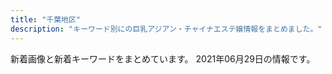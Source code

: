 ```yaml
---
title: "千葉地区"
description: "キーワード別にの巨乳アジアン・チャイナエステ嬢情報をまとめました。"
---
```


新着画像と新着キーワードをまとめています。
2021年06月29日の情報です。

<DmmAffiliateIns />
<KeywordTable
  shops={
    [
    {
        "station": "JR\u6d25\u7530\u6cbc\u99c5\u5317\u53e3",
        "img_links": [
            "http://www.heartheart.xyz/index_files/1615344873-headpm.jpg",
            "http://www.heartheart.xyz/uploads/allimg/210605/1-2106051555531Z.jpg",
            "http://www.heartheart.xyz/uploads/210607/1-21060GJ500163.jpg",
            "http://www.heartheart.xyz/uploads/allimg/210605/1-21060515541X60.jpg",
            "http://www.heartheart.xyz/uploads/210605/1-210605154KQ08.jpg",
            "http://www.heartheart.xyz/index_files/1615346279-interior.jpg",
            "http://www.heartheart.xyz/index_files/1615349416-pickup.jpg",
            "http://www.heartheart.xyz/uploads/210605/1-210605154J1633.jpg",
            "http://www.heartheart.xyz/uploads/210607/1-21060GJ511552.jpg",
            "http://www.heartheart.xyz/uploads/allimg/210605/1-21060515534c31.jpg",
            "http://www.heartheart.xyz/index_files/pagetop.png",
            "http://www.heartheart.xyz/index_files/1615346254-staff.jpg",
            "http://www.heartheart.xyz/uploads/allimg/210605/1-210605155403X8.jpg",
            "http://www.heartheart.xyz/index_files/1615350476-tg.jpg",
            "http://www.heartheart.xyz/uploads/210607/1-21060GJ62bP.jpg",
            "http://www.heartheart.xyz/index_files/1615344802-headpc.jpg",
            "http://www.heartheart.xyz/uploads/210605/1-210605154RYX.jpg",
            "http://www.heartheart.xyz/uploads/210605/1-210605155023J9.jpg",
            "http://www.heartheart.xyz/index_files/1615349518-pickupb.png",
            "http://www.heartheart.xyz/uploads/210605/1-2106051549544c.jpg",
            "http://www.heartheart.xyz/uploads/210605/1-210605155101N8.jpg",
            "http://www.heartheart.xyz/uploads/210607/1-21060GJ61O50.jpg",
            "http://www.heartheart.xyz/index_files/1615347885-news.jpg",
            "http://www.heartheart.xyz/index_files/1615346033-top.jpg",
            "http://www.heartheart.xyz/index_files/1615354994-interior_t.jpg",
            "http://www.heartheart.xyz/uploads/allimg/210605/1-210605155430b8.jpg"
        ],
        "url": "http://www.heartheart.xyz/",
        "name": "\u30b9\u30c8\u30ed\u30d9\u30ea\u30fc",
        "keywords": {}
    },
    {
        "keywords": {
            "86": 9,
            "C": 3,
            "D": 9,
            "88": 3
        },
        "url": "http://www.akizu.esjoho.com/",
        "img_links": [
            "http://www.akizu.esjoho.com/files/007-02.jpg",
            "http://www.akizu.esjoho.com/files/011.jpg",
            "http://www.akizu.esjoho.com/files/003-02.jpg",
            "http://www.akizu.esjoho.com/files/012-03.jpg",
            "http://www.akizu.esjoho.com/images/coverGirlParts.png",
            "http://www.akizu.esjoho.com/files/012.jpg",
            "http://www.akizu.esjoho.com/files/007.jpg",
            "http://www.akizu.esjoho.com/files/011-03.jpg",
            "http://www.akizu.esjoho.com/files/003-03.jpg",
            "http://www.akizu.esjoho.com/files/007-03.jpg",
            "http://www.akizu.esjoho.com/files/012-02.jpg",
            "http://www.akizu.esjoho.com/files/003.jpg",
            "http://www.akizu.esjoho.com/files/011-02.jpg",
            "http://www.akizu.esjoho.com/images/backlistbtn.png",
            "http://www.akizu.esjoho.com/images/mobile.jpg"
        ],
        "name": "\u79cb\u6708",
        "station": "\u516b\u5343\u4ee3\u53f0\u99c5\u897f\u53e3"
    },
    {
        "keywords": {
            "E": 1,
            "87": 1,
            "86": 3,
            "85": 2,
            "D": 6,
            "83": 1
        },
        "station": "\u4eac\u6210\u5343\u8449\u4e2d\u592e\u99c5\u897f\u53e3",
        "name": "\u30a4\u30d6",
        "url": "https://eve.iest.info/",
        "img_links": [
            "https://eve.iest.info/photos/sites/86/2020/12/2020120704342160.jpg",
            "https://eve.iest.info/photos/sites/86/2021/05/2021052002130412.jpg",
            "https://eve.iest.info/photos/sites/86/2020/12/202012070434226.jpg",
            "https://eve.iest.info/images/s_staff.jpg",
            "https://eve.iest.info/photos/sites/86/2020/12/2020121105320296.jpg",
            "https://eve.iest.info/images/top.jpg",
            "https://eve.iest.info/images/mobile.jpg",
            "https://eve.iest.info/photos/sites/86/2020/12/2020120704342237.jpg",
            "https://eve.iest.info/photos/sites/86/2021/02/2021021805312762.jpg",
            "https://eve.iest.info/photos/sites/86/2021/05/2021053001581747.jpg",
            "https://eve.iest.info/images/s_news.jpg",
            "https://eve.iest.info/photos/sites/86/2020/12/2020120704342315.jpg"
        ]
    },
    {
        "img_links": [
            "http://nikity.xyz/uploads/210618/1-21061Q43642339.jpg",
            "http://nikity.xyz/uploads/210615/1-2106150U91S21.jpg",
            "http://nikity.xyz/picture/s_news.jpg",
            "http://nikity.xyz/uploads/210202/1-21020215543XH.jpg",
            "http://nikity.xyz/uploads/210618/1-21061Q43F0248.jpg",
            "http://nikity.xyz/uploads/210618/1-21061Q63R5147.jpg",
            "http://nikity.xyz/uploads/210618/1-21061Q4361S10.jpg",
            "http://nikity.xyz/uploads/210202/1-21020215552R31.jpg",
            "http://nikity.xyz/uploads/210618/1-21061Q63920410.jpg",
            "http://nikity.xyz/picture/room4.jpg",
            "http://nikity.xyz/picture/room1.jpg",
            "http://nikity.xyz/uploads/210618/1-21061Q63Ua92.jpg",
            "http://nikity.xyz/uploads/210615/1-2106150U92V17.jpg",
            "http://nikity.xyz/uploads/210206/1-210206100410V8.jpg",
            "http://nikity.xyz/picture/s_shedule.jpg",
            "http://nikity.xyz/uploads/210618/1-21061Q4355U02.jpg",
            "http://nikity.xyz/uploads/210206/1-210206100255409.jpg",
            "http://nikity.xyz/uploads/210618/1-21061Q43H0141.jpg",
            "http://nikity.xyz/picture/s_staff.jpg",
            "http://nikity.xyz/uploads/210618/1-21061Q63S5620.jpg",
            "http://nikity.xyz/picture/top.jpg",
            "http://nikity.xyz/uploads/210618/1-21061Q63Z9C7.jpg",
            "http://nikity.xyz/picture/room3.jpg",
            "http://nikity.xyz/picture/room2.jpg",
            "http://nikity.xyz/uploads/210202/1-21020215563U25.jpg"
        ],
        "station": "\u4e09\u54b2\u99c5\u6771\u53e3",
        "url": "http://nikity.xyz/",
        "name": "\u7652\u3057\u5929\u4f7f",
        "keywords": {
            "85": 6,
            "87": 1,
            "D": 6,
            "C": 7
        }
    },
    {
        "img_links": [
            "http://www.rakuraku-inage.info/files/021-02.jpg",
            "http://www.rakuraku-inage.info/files/062-02.jpg",
            "http://www.rakuraku-inage.info/files/017-03.jpg",
            "http://www.rakuraku-inage.info/files/021.jpg",
            "http://www.rakuraku-inage.info/common/images/photo03.jpg",
            "http://www.rakuraku-inage.info/images/mainImg_sub.jpg",
            "http://www.rakuraku-inage.info/files/061.jpg",
            "http://www.rakuraku-inage.info/files/048-02.jpg",
            "http://www.rakuraku-inage.info/files/065.jpg",
            "http://www.rakuraku-inage.info/images/icon_top.png",
            "http://www.rakuraku-inage.info/files/061-03.jpg",
            "http://www.rakuraku-inage.info/files/047-03.jpg",
            "http://www.rakuraku-inage.info/files/017.jpg",
            "http://www.rakuraku-inage.info/files/017-02.jpg",
            "http://www.rakuraku-inage.info/images/icon_info.png",
            "http://www.rakuraku-inage.info/files/021-03.jpg",
            "http://www.rakuraku-inage.info/images/icon_staff.png",
            "http://www.rakuraku-inage.info/files/047-02.jpg",
            "http://www.rakuraku-inage.info/images/icon_tel.png",
            "http://www.rakuraku-inage.info/files/065-03.jpg",
            "http://www.rakuraku-inage.info/files/047.jpg",
            "http://www.rakuraku-inage.info/common/images/photo02.jpg",
            "http://www.rakuraku-inage.info/files/062-03.jpg",
            "http://www.rakuraku-inage.info/images/btn2.png",
            "http://www.rakuraku-inage.info/files/065-02.jpg",
            "http://www.rakuraku-inage.info/common/images/photo01.jpg",
            "http://www.rakuraku-inage.info/files/048-03.jpg",
            "http://www.rakuraku-inage.info/files/061-02.jpg",
            "http://www.rakuraku-inage.info/files/062.jpg",
            "http://www.rakuraku-inage.info/files/048.jpg"
        ],
        "url": "http://www.rakuraku-inage.info/",
        "name": "\u3089\u304f\u3089\u304f",
        "station": "JR\u7a32\u6bdb\u99c5\u6771\u53e3",
        "keywords": {
            "C": 8,
            "86": 4,
            "85": 4,
            "D": 16,
            "F": 4,
            "87": 12,
            "83": 4,
            "88": 4
        }
    },
    {
        "url": "http://www.es-goi.click/",
        "name": "\u9759\u5fc3\u5802\uff5e\u30bb\u30a4\u30b7\u30f3\u30c9\u30a6\uff5e",
        "station": "JR\u4e94\u4e95\u99c5\u6771\u53e3",
        "keywords": {},
        "img_links": [
            "http://www.es-goi.click/images/int2.jpg",
            "http://www.es-goi.click/images/sys5.jpg",
            "http://www.es-goi.click/img/emi1.jpg",
            "http://www.es-goi.click/images/info.jpg",
            "http://www.es-goi.click/img/hana1.jpg",
            "http://www.es-goi.click/images/news.jpg",
            "http://www.es-goi.click/img/yuri1.jpg",
            "http://www.es-goi.click/images/sys2.jpg",
            "http://www.es-goi.click/images/4.jpg",
            "http://www.es-goi.click/images/sys3.jpg",
            "http://www.es-goi.click/img/rika1.jpg",
            "http://www.es-goi.click/images/1.jpg",
            "http://www.es-goi.click/images/2.jpg",
            "http://www.es-goi.click/images/line.jpg",
            "http://www.es-goi.click/images/tr.jpg",
            "http://www.es-goi.click/images/int1.jpg",
            "http://www.es-goi.click/images/sys4.jpg",
            "http://www.es-goi.click/images/head.jpg",
            "http://www.es-goi.click/images/mobile.jpg",
            "http://www.es-goi.click/images/interior_t.jpg",
            "http://www.es-goi.click/images/sys1.jpg",
            "http://www.es-goi.click/images/3.jpg",
            "http://www.es-goi.click/images/staff_t.jpg"
        ]
    },
    {
        "keywords": {
            "D": 5,
            "87": 1,
            "85": 4
        },
        "img_links": [
            "https://resort-max.jpn.mn/images/1.jpg",
            "https://resort-max.jpn.mn/photos/sites/133/2021/06/202106301640171.jpg",
            "https://resort-max.jpn.mn/images/top1.jpg",
            "https://resort-max.jpn.mn/images/ser2.jpg",
            "https://resort-max.jpn.mn/photos/sites/133/2021/05/2021051913260030.jpg",
            "https://resort-max.jpn.mn/images/news.png",
            "https://resort-max.jpn.mn/images/2.jpg",
            "https://resort-max.jpn.mn/images/ser1.jpg",
            "https://resort-max.jpn.mn/images/top.jpg",
            "https://resort-max.jpn.mn/photos/sites/133/2021/06/2021063016401819.jpg",
            "https://resort-max.jpn.mn/images/s_staff.png",
            "https://resort-max.jpn.mn/photos/sites/133/2021/05/2021051910544539.jpg",
            "https://resort-max.jpn.mn/images/ser4.jpg",
            "https://resort-max.jpn.mn/images/mobile.jpg",
            "https://resort-max.jpn.mn/photos/sites/133/2021/05/2021051910543346.jpg",
            "https://resort-max.jpn.mn/images/info.jpg",
            "https://resort-max.jpn.mn/images/ser6.jpg",
            "https://resort-max.jpn.mn/images/ser3.jpg",
            "https://resort-max.jpn.mn/photos/sites/133/2021/06/2021063016401773.jpg",
            "https://resort-max.jpn.mn/images/ser5.jpg"
        ],
        "name": "\u30ea\u30be\u30fc\u30c8MAX",
        "station": "\u5343\u8449\u4e2d\u592e\u99c5\u6771\u53e3",
        "url": "https://resort-max.jpn.mn/"
    },
    {
        "keywords": {
            "83": 12,
            "84": 12,
            "85": 6,
            "C": 24,
            "D": 12
        },
        "station": "\u6210\u7530\u99c5\u897f\u53e3",
        "img_links": [
            "http://foryou.este.work/top.jpg",
            "http://foryou.este.work/2/uploadimg/1565950572.jpg",
            "http://foryou.este.work/2/uploadimg/1621321234.jpg",
            "http://foryou.este.work/2/uploadimg/1574764277.jpg",
            "http://foryou.este.work/kanban.jpg",
            "http://foryou.este.work/2/uploadimg/1615350214.jpg",
            "http://foryou.este.work/mens-esthe.png",
            "http://foryou.este.work/2/uploadimg/1565558725.jpg"
        ],
        "name": "For You \u30d5\u30a9\u30fc\u30e6\u30fc",
        "url": "http://foryou.este.work/"
    },
    {
        "station": "JR\u8302\u539f\u99c5\u5357\u53e3",
        "keywords": {},
        "name": "\u30aa\u30ec\u30f3\u30b8",
        "img_links": [
            "http://www.orange-est.com/images/menu/esthe02.jpg",
            "http://www.orange-est.com/images/girls_top.jpg",
            "http://www.orange-est.com/images/common/201209044137telephone.jpg",
            "http://www.orange-est.com/images/menu/link02.jpg",
            "http://www.orange-est.com/images/common/170912073106right.jpg",
            "http://www.orange-est.com/images/menu/info02.jpg",
            "http://www.orange-est.com/images/info/info01.jpg",
            "http://www.orange-est.com/images/girl/gal_2012280703521609149903005.jpg",
            "http://www.orange-est.com/images/common/201209044137index.jpg",
            "http://www.orange-est.com/images/menu/top02.jpg",
            "http://www.orange-est.com/images/common/201209044137main.jpg",
            "http://www.orange-est.com/images/girl/gal_2012090519081607502033005.jpg",
            "http://www.orange-est.com/images/girl/gal_2012090519241607501998005.jpg",
            "http://www.orange-est.com/images/menu/ac02.jpg",
            "http://www.orange-est.com/images/info/info02.jpg"
        ],
        "url": "http://www.orange-est.com/"
    },
    {
        "url": "http://aroma-relax.pink/",
        "station": "JR\u4f50\u5009\u99c5\u5317\u53e3",
        "img_links": [
            "http://aroma-relax.pink/link/menlog.jpg",
            "http://aroma-relax.pink/images/cg011.jpg",
            "http://aroma-relax.pink/images/cg03.jpg",
            "http://aroma-relax.pink/images/r2.jpg",
            "http://aroma-relax.pink/images/cg01.jpg",
            "http://aroma-relax.pink/images/top.jpg",
            "http://aroma-relax.pink/images/cg02.jpg",
            "http://aroma-relax.pink/images/cg05.jpg",
            "http://aroma-relax.pink/images/r1.jpg"
        ],
        "name": "\u6e80\u8db3",
        "keywords": {}
    },
    {
        "url": "http://moeai.est888.com/",
        "station": "\u5343\u8449\u4e2d\u592e\u99c5\u6771\u53e3",
        "img_links": [
            "http://moeai.est888.com/css/staff/staff09-a.jpg",
            "http://moeai.est888.com/css/osusume-09.jpg",
            "http://moeai.est888.com/css/staff/staff11-a.jpg",
            "http://moeai.est888.com/css/nav/nav-003.png",
            "http://moeai.est888.com/css/staff/staff005.jpg",
            "http://moeai.est888.com/css/staff/staff07-a.jpg",
            "http://moeai.est888.com/css/nav/nav-001.png",
            "http://moeai.est888.com/css/top-right02.jpg",
            "http://moeai.est888.com/css/staff/staff13-a.jpg",
            "http://moeai.est888.com/css/staff/staff09.jpg",
            "http://moeai.est888.com/css/staff/staff08.jpg",
            "http://moeai.est888.com/css/staff/staff004-a.jpg",
            "http://moeai.est888.com/css/staff/staff004.jpg",
            "http://moeai.est888.com/css/nav/nav-004.png",
            "http://moeai.est888.com/css/staff/staff10.jpg",
            "http://moeai.est888.com/css/staff/staff005-a.jpg",
            "http://moeai.est888.com/css/staff/staff08-a.jpg",
            "http://moeai.est888.com/css/staff/staff10-a.jpg",
            "http://moeai.est888.com/css/nav/nav-005.png",
            "http://moeai.est888.com/css/staff/staff13.jpg",
            "http://moeai.est888.com/css/tel02.png",
            "http://moeai.est888.com/css/nav/nav-002.png",
            "http://moeai.est888.com/css/staff/staff07.jpg",
            "http://moeai.est888.com/css/staff/staff01-a.jpg",
            "http://moeai.est888.com/css/staff/staff01.jpg",
            "http://moeai.est888.com/css/staff/staff11.jpg",
            "http://moeai.est888.com/css/nav/nav-006.png"
        ],
        "keywords": {
            "89": 5,
            "D": 3,
            "92": 2,
            "E": 6,
            "90": 2
        },
        "name": "Sweet -\u30b9\u30a6\u30a3\u30fc\u30c8-"
    },
    {
        "name": "\u30e9\u30e0\u30b8",
        "url": "http://lambsey.ies.bz/",
        "img_links": [],
        "keywords": {},
        "station": "JR\u56db\u8857\u9053\u99c5\u5317\u53e3"
    },
    {
        "station": "\u7fd2\u5fd7\u91ce\u99c5",
        "img_links": [
            "http://www.miyu-est.com/images/mobile.png",
            "http://www.miyu-est.com/images/top.jpg",
            "http://www.miyu-est.com/images/staff/sora.jpg",
            "http://www.miyu-est.com/images/staff/harumi.jpg",
            "http://www.miyu-est.com/images/r-4.jpg",
            "http://www.miyu-est.com/images/s-2/2-4.jpg",
            "http://www.miyu-est.com/images/r-3.jpg",
            "http://www.miyu-est.com/images/titestaff.png",
            "http://www.miyu-est.com/images/r-6.jpg",
            "http://www.miyu-est.com/images/9.jpg",
            "http://www.miyu-est.com/images/staff/jinmi.jpg",
            "http://www.miyu-est.com/images/staff/miho.jpg",
            "http://www.miyu-est.com/images/staff/naomi.jpg",
            "http://www.miyu-est.com/images/r-1.jpg",
            "http://www.miyu-est.com/images/s-3/3-4.jpg",
            "http://www.miyu-est.com/images/10.jpg",
            "http://www.miyu-est.com/images/r-5.jpg",
            "http://www.miyu-est.com/images/staff/s2.jpg",
            "http://www.miyu-est.com/images/newtit.jpg",
            "http://www.miyu-est.com/images/3.jpg",
            "http://www.miyu-est.com/images/r-2.jpg",
            "http://www.miyu-est.com/images/staff/nana.jpg"
        ],
        "name": "\u7f8e\u512a",
        "url": "http://www.miyu-est.com/",
        "keywords": {
            "F": 1,
            "87": 1
        }
    },
    {
        "url": "https://beautytime.space/",
        "img_links": [
            "https://beautytime.space/wp-content/uploads/2020/10/\u30a2\u30af\u30bb\u30b9\u30eb\u30fc\u30c82-1024x485.png",
            "https://beautytime.space/wp-content/uploads/2020/10/\u30a2\u30af\u30bb\u30b9\u30eb\u30fc\u30c81-1024x489.png",
            "https://beautytime.space/wp-content/uploads/elementor/thumbs/ai-p80k724p4trgk3fhd2enzcl1yl8t5tncq55hdgwq2o.jpg",
            "https://beautytime.space/wp-content/uploads/2020/11/\u30ed\u30d3\u30fc20201113.jpg",
            "https://beautytime.space/wp-content/uploads/elementor/thumbs/ayumi-p1e4ai767xx5vz0xcqd8l3yfna7x76gyoesoburif4.jpg",
            "https://beautytime.space/wp-content/uploads/2020/10/mmexport1604140517606.jpg",
            "https://beautytime.space/wp-content/uploads/elementor/thumbs/staff1-owelm8h5970yvf8lka2hrlxltxd0sa7f2sfm6ij9c0.jpg",
            "https://beautytime.space/wp-content/uploads/2021/02/\u30ad\u30e3\u30f3\u30da\u30fc\u30f34-2-768x543.png",
            "https://beautytime.space/wp-content/uploads/elementor/thumbs/rina3-ozcekvwkqdljmcxrlasoi6p0ed9pcrmhowb1olewao.jpg",
            "https://beautytime.space/wp-content/uploads/elementor/thumbs/yuka-p50lu8ddrj4jzit1n7g1xcrmco1jnmazdqu6br4cn4.jpg",
            "https://beautytime.space/wp-content/uploads/elementor/thumbs/staff4-1-owelqgr00ctf493ev3w1zjia2cihf8zxnq49xc9hc0.png",
            "https://beautytime.space/wp-content/uploads/2020/10/DSC08765-scaled.jpg",
            "https://beautytime.space/wp-content/uploads/2020/10/\u30a2\u30af\u30bb\u30b9\u30eb\u30fc\u30c83-1024x483.png",
            "https://yoga.oceanwp.org/wp-content/uploads/2016/09/avatar.jpg",
            "https://beautytime.space/wp-content/uploads/2021/02/\u4fa1\u683c\u886820210203.png"
        ],
        "keywords": {},
        "station": "\u5317\u7fd2\u5fd7\u91ce\u99c5",
        "name": "\u30d3\u30e5\u30fc\u30c6\u30a3\u30fc\u30bf\u30a4\u30e0"
    },
    {
        "station": "\u5e55\u5f35\u672c\u90f7\u99c5\u6771\u53e3",
        "img_links": [
            "http://oiranest.club/files/010d46c.jpg",
            "http://oiranest.club/images/nav-003.png",
            "http://oiranest.club/images/top01d46c.png",
            "http://oiranest.club/files/009d46c.jpg",
            "http://oiranest.club/files/003d46c.jpg",
            "http://oiranest.club/files/009a3c6.jpg",
            "http://oiranest.club/files/010a3c6.jpg",
            "http://oiranest.club/images/nav-002.png",
            "http://oiranest.club/images/nav-005.png",
            "http://oiranest.club/images/top02-left.png",
            "http://oiranest.club/files/005a3c6.jpg",
            "http://oiranest.club/images/nav-001.png",
            "http://oiranest.club/images/nav-004.png",
            "http://oiranest.club/files/008d46c.jpg",
            "http://oiranest.club/files/006d46c.jpg",
            "http://oiranest.club/files/003a3c6.jpg",
            "http://oiranest.club/files/007d46c.jpg",
            "http://oiranest.club/files/008a3c6.jpg",
            "http://oiranest.club/images/nav-006.png",
            "http://oiranest.club/files/005d46c.jpg",
            "http://oiranest.club/images/top003.png",
            "http://oiranest.club/files/007a3c6.jpg",
            "http://oiranest.club/files/006a3c6.jpg"
        ],
        "keywords": {},
        "url": "http://oiranest.club/",
        "name": "\u82b1\u9b41\uff5e\u304a\u3044\u3089\u3093\uff5e"
    },
    {
        "keywords": {
            "D": 3,
            "86": 7,
            "93": 1,
            "E": 4,
            "C": 1,
            "G": 1,
            "89": 1
        },
        "img_links": [
            "https://yumesato.relaxjp.com/css/staff/staff05-a.png",
            "https://yumesato.relaxjp.com/css/nav/nav-005.png",
            "https://yumesato.relaxjp.com/css/nav/nav-001.png",
            "https://yumesato.relaxjp.com/css/staff/staff004-a.png",
            "https://yumesato.relaxjp.com/css/staff/staff07.png",
            "https://yumesato.relaxjp.com/css/staff/staff004.png",
            "https://yumesato.relaxjp.com/css/staff/staff05.png",
            "https://yumesato.relaxjp.com/css/nav/nav-003.png",
            "https://yumesato.relaxjp.com/css/staff/staff07-a.png",
            "https://yumesato.relaxjp.com/css/staff/staff08.png",
            "https://yumesato.relaxjp.com/css/tel.png",
            "https://yumesato.relaxjp.com/css/staff/staff01.png",
            "https://yumesato.relaxjp.com/css/staff/staff02-a.png",
            "https://yumesato.relaxjp.com/css/staff/staff02.png",
            "https://yumesato.relaxjp.com/css/top01.png",
            "https://yumesato.relaxjp.com/css/staff/staff03-a.png",
            "https://yumesato.relaxjp.com/css/top02.png",
            "https://yumesato.relaxjp.com/css/nav/nav-002.png",
            "https://yumesato.relaxjp.com/css/staff/staff06-a.png",
            "https://yumesato.relaxjp.com/css/staff/staff01-a.png",
            "https://yumesato.relaxjp.com/css/staff/staff06.png",
            "https://yumesato.relaxjp.com/css/nav/nav-006.png",
            "https://yumesato.relaxjp.com/css/staff/staff09.png",
            "https://yumesato.relaxjp.com/css/staff/staff09-a.png",
            "https://yumesato.relaxjp.com/css/nav/nav-004.png",
            "https://yumesato.relaxjp.com/css/staff/staff03.png",
            "https://yumesato.relaxjp.com/css/staff/staff08-a.png"
        ],
        "station": "JR\u56db\u8857\u9053\u99c5\u5317\u53e3",
        "name": "\u5922\u91cc \uff5e\u3086\u3081\u3055\u3068\uff5e",
        "url": "https://yumesato.relaxjp.com/"
    },
    {
        "keywords": {},
        "img_links": [],
        "station": "\u5343\u8449\u4e2d\u592e\u99c5\u897f\u53e3",
        "url": "http://estela-spa.ests.jp/",
        "name": "\u30eb\u30d3\u30fc"
    },
    {
        "name": "\u3055\u304f\u3089",
        "station": "JR\u6210\u7530\u99c5\u6771\u53e3",
        "keywords": {},
        "img_links": [
            "http://sakura-es.biz/images/mobile.jpg",
            "http://sakura-es.biz/images/r3.jpg",
            "http://sakura-es.biz/images/st03.jpg",
            "http://sakura-es.biz/images/staffr.jpg",
            "http://sakura-es.biz/images/bottom.jpg",
            "http://sakura-es.biz/images/st02.jpg",
            "http://sakura-es.biz/images/st01.jpg",
            "http://sakura-es.biz/images/r1.jpg",
            "http://sakura-es.biz/images/top.png"
        ],
        "url": "http://sakura-es.biz"
    },
    {
        "url": "http://momoka.iest.info/",
        "keywords": {
            "83": 2,
            "91": 1,
            "88": 4,
            "93": 1,
            "C": 2,
            "87": 5,
            "86": 4,
            "G": 4,
            "E": 6,
            "84": 1,
            "D": 12,
            "82": 1,
            "89": 2,
            "85": 3
        },
        "station": "JR\u6d25\u7530\u6cbc\u99c5\u5317\u53e3",
        "name": "\u6843\u9999",
        "img_links": [
            "http://momoka.iest.info/images/link_nav05.jpg",
            "http://momoka.iest.info/images/staff01.png",
            "http://momoka.iest.info/photos/sites/11/2019/12/2019121918430664.jpg",
            "http://momoka.iest.info/photos/sites/11/2019/11/2019112219364120.jpg",
            "http://momoka.iest.info/photos/sites/11/2021/06/2021061511094623-600x800.jpg",
            "http://momoka.iest.info/photos/sites/11/2021/04/2021041915274145.jpg",
            "http://momoka.iest.info/photos/sites/11/2021/05/2021052010441693.jpg",
            "http://momoka.iest.info/photos/sites/11/2019/12/2019120410554229.jpg",
            "http://momoka.iest.info/photos/sites/11/2020/07/2020073110302456.jpg",
            "http://momoka.iest.info/images/link_nav01.jpg",
            "http://momoka.iest.info/photos/sites/11/2020/12/2020121016111969.jpg",
            "http://momoka.iest.info/photos/sites/11/2020/08/2020081513232423.jpg",
            "http://momoka.iest.info/images/side_tel.jpg",
            "http://momoka.iest.info/photos/sites/11/2021/04/2021042011033371.jpg",
            "http://momoka.iest.info/photos/sites/11/2021/04/2021040412543851.jpg",
            "http://momoka.iest.info/images/tit_pick.png",
            "http://momoka.iest.info/images/tit_new.png",
            "http://momoka.iest.info/photos/sites/11/2021/05/2021052010441693-600x800.jpg",
            "http://momoka.iest.info/photos/sites/11/2021/06/2021061511094623.jpg",
            "http://momoka.iest.info/images/link_nav02.jpg",
            "http://momoka.iest.info/photos/sites/11/2021/06/2021062114572622.jpg",
            "http://momoka.iest.info/images/sp_top.png",
            "http://momoka.iest.info/images/tit_staff1.png",
            "http://momoka.iest.info/photos/sites/11/2021/02/2021021911090965.jpg",
            "http://momoka.iest.info/photos/sites/11/2021/06/2021061210281267.jpg",
            "http://momoka.iest.info/images/staff02.png",
            "http://momoka.iest.info/photos/sites/11/2020/08/2020082910555470-e1599761265797.jpg",
            "http://momoka.iest.info/images/side_mobile.jpg",
            "http://momoka.iest.info/photos/sites/11/2019/12/2019120814110783.jpg",
            "http://momoka.iest.info/photos/sites/11/2021/05/2021061119572176-e1623409049642.jpeg",
            "http://momoka.iest.info/photos/sites/11/2021/03/2021032715032815.jpg",
            "http://momoka.iest.info/images/end.png",
            "http://momoka.iest.info/photos/sites/11/2020/07/2020073110302456-e1600047741736.jpg",
            "http://momoka.iest.info/images/link_nav04.jpg",
            "http://momoka.iest.info/images/tit_link.png",
            "http://momoka.iest.info/photos/sites/11/2021/02/2021022610281385.jpg",
            "http://momoka.iest.info/photos/sites/11/2021/04/202104031114456.jpg",
            "http://momoka.iest.info/photos/sites/11/2020/01/202001061550092.jpg",
            "http://momoka.iest.info/images/top.png",
            "http://momoka.iest.info/photos/sites/11/2021/04/2021042614474181.jpg",
            "http://momoka.iest.info/photos/sites/11/2020/08/2020081513255337.jpg",
            "http://momoka.iest.info/images/link_nav06.jpg",
            "http://momoka.iest.info/images/link_nav03.jpg",
            "http://momoka.iest.info/photos/sites/11/2020/01/2020010615504056.jpg",
            "http://momoka.iest.info/photos/sites/11/2021/06/2021062020080527-e1624187298864.jpg",
            "http://momoka.iest.info/photos/sites/11/2021/01/202101081554510.jpg",
            "http://momoka.iest.info/photos/sites/11/2020/02/2020020411095362.jpg"
        ]
    },
    {
        "url": "http://www.sakura.mensest.com/",
        "keywords": {
            "87": 3,
            "C": 6,
            "D": 3,
            "86": 6,
            "85": 3,
            "84": 3
        },
        "name": "\u685c",
        "img_links": [
            "http://www.sakura.mensest.com/files/007-03.jpg",
            "http://www.sakura.mensest.com/files/007-02.jpg",
            "http://www.sakura.mensest.com/files/006-03.jpg",
            "http://www.sakura.mensest.com/files/009.jpg",
            "http://www.sakura.mensest.com/images/coverGirlParts.png",
            "http://www.sakura.mensest.com/files/010-03.jpg",
            "http://www.sakura.mensest.com/images/mobile.jpg",
            "http://www.sakura.mensest.com/images/backlistbtn.png",
            "http://www.sakura.mensest.com/files/006.jpg",
            "http://www.sakura.mensest.com/files/011.jpg",
            "http://www.sakura.mensest.com/files/010.jpg",
            "http://www.sakura.mensest.com/files/006-02.jpg",
            "http://www.sakura.mensest.com/files/010-02.jpg",
            "http://www.sakura.mensest.com/files/011-02.jpg",
            "http://www.sakura.mensest.com/files/007.jpg",
            "http://www.sakura.mensest.com/files/009-03.jpg",
            "http://www.sakura.mensest.com/files/009-02.jpg",
            "http://www.sakura.mensest.com/files/011-03.jpg"
        ],
        "station": "JR\u4e94\u4e95\u99c5\u897f\u53e3"
    },
    {
        "keywords": {},
        "station": "\u52dd\u7530\u53f0\u99c5\u5357\u53e3",
        "url": "http://ai.es-relax.info/",
        "name": "\u611b",
        "img_links": [
            "http://ai.es-relax.info/images/info (1).jpg",
            "http://ai.es-relax.info/gals/natumi2.jpg",
            "http://ai.es-relax.info/images/info (2).jpg",
            "http://ai.es-relax.info/images/qr.jpg",
            "http://ai.es-relax.info/gals/mimi2.jpg",
            "http://ai.es-relax.info/images/info (3).jpg",
            "http://ai.es-relax.info/gals/aya2.jpg",
            "http://ai.es-relax.info/gals/ayumi1.jpg",
            "http://ai.es-relax.info/gals/ayumi2.jpg",
            "http://ai.es-relax.info/gals/haruka1.jpg",
            "http://ai.es-relax.info/gals/mimi1.jpg",
            "http://ai.es-relax.info/gals/natumi1.jpg",
            "http://ai.es-relax.info/gals/yui1.jpg",
            "http://ai.es-relax.info/gals/yui2.jpg",
            "http://ai.es-relax.info/gals/remi2.jpg",
            "http://ai.es-relax.info/images/kp2.jpg",
            "http://ai.es-relax.info/gals/aya1.jpg",
            "http://ai.es-relax.info/gals/cizuka1.jpg",
            "http://ai.es-relax.info/gals/remi1.jpg",
            "http://ai.es-relax.info/images/info (4).jpg",
            "http://ai.es-relax.info/images/kp.jpg"
        ]
    },
    {
        "name": "\u7652\u3057\u7f8e\u4eba",
        "url": "http://kurumioui.tokyo/",
        "station": "JR\u5e55\u5f35\u672c\u90f7\u99c5\u6771\u53e3",
        "img_links": [
            "http://kurumioui.tokyo/static/picture/m-top04.png",
            "http://kurumioui.tokyo/uploads/210504/1-210504152Q0S6.jpg",
            "http://kurumioui.tokyo/static/picture/sp-qizu.png",
            "http://kurumioui.tokyo/static/picture/sp-tel.png",
            "http://kurumioui.tokyo/static/picture/nav06.png",
            "http://kurumioui.tokyo/uploads/210305/1-21030516324K24.jpg",
            "http://kurumioui.tokyo/static/picture/nav03.png",
            "http://kurumioui.tokyo/static/picture/nav02.png",
            "http://kurumioui.tokyo/uploads/201001/1-20100110450K46.jpg",
            "http://kurumioui.tokyo/uploads/201001/1-201001104541N6.jpg",
            "http://kurumioui.tokyo/uploads/210405/1-210405131914Q5.jpg",
            "http://kurumioui.tokyo/uploads/210123/1-210123135621344.jpg",
            "http://kurumioui.tokyo/uploads/201202/1-201202151356327.jpg",
            "http://kurumioui.tokyo/uploads/201005/1-2010051JIB49.jpg",
            "http://kurumioui.tokyo/static/picture/nav01.png",
            "http://kurumioui.tokyo/static/picture/m-top02.png",
            "http://kurumioui.tokyo/static/picture/nav05.png",
            "http://kurumioui.tokyo/uploads/210104/1-210104102930511.jpg",
            "http://kurumioui.tokyo/uploads/201001/1-201001104A12O.jpg",
            "http://kurumioui.tokyo/static/picture/m-head03.png",
            "http://kurumioui.tokyo/uploads/210309/1-21030910121cC.jpg",
            "http://kurumioui.tokyo/static/picture/m-top03.png",
            "http://kurumioui.tokyo/uploads/210115/1-210115145112T9.jpg",
            "http://kurumioui.tokyo/static/picture/nav04.png"
        ],
        "keywords": {
            "85": 5,
            "88": 2,
            "87": 1,
            "D": 6,
            "84": 1,
            "89": 1,
            "86": 2,
            "C": 6
        }
    },
    {
        "name": "HARU",
        "keywords": {
            "83": 9,
            "84": 6,
            "E": 6,
            "D": 12,
            "82": 6,
            "C": 6,
            "\u80f8": 2
        },
        "station": "JR\u8302\u539f\u99c5",
        "url": "https://www.harurelaxation.com/",
        "img_links": [
            "https://www.harurelaxation.com/prof/10/01.jpg",
            "https://www.harurelaxation.com/img/tmp/sns_bt2.png",
            "https://www.harurelaxation.com/prof/8/01.jpg",
            "https://www.harurelaxation.com/prof/9/top.jpg",
            "https://www.harurelaxation.com/prof/10/02.jpg",
            "https://www.harurelaxation.com/prof/7/02.jpg",
            "https://www.harurelaxation.com/prof/7/top.jpg",
            "https://www.harurelaxation.com/prof/12/top.jpg",
            "https://www.harurelaxation.com/prof/9/01.jpg",
            "https://www.harurelaxation.com/img/all/loader.png",
            "https://www.harurelaxation.com/prof/5/02.jpg",
            "https://www.harurelaxation.com/prof/10/03.jpg",
            "https://www.harurelaxation.com/prof/11/01.jpg",
            "https://www.harurelaxation.com/prof/1/top.jpg",
            "https://www.harurelaxation.com/prof/7/01.jpg",
            "https://www.harurelaxation.com/prof/5/top.jpg",
            "https://www.harurelaxation.com/prof/1/02.jpg",
            "https://www.harurelaxation.com/prof/13/01.jpg",
            "https://www.harurelaxation.com/prof/6/01.jpg",
            "https://www.harurelaxation.com/prof/12/03.jpg",
            "https://www.harurelaxation.com/prof/8/02.jpg",
            "https://www.harurelaxation.com/prof/12/02.jpg",
            "https://www.harurelaxation.com/prof/3/02.jpg",
            "https://www.harurelaxation.com/prof/1/01.jpg",
            "https://www.harurelaxation.com/prof/6/02.jpg",
            "https://www.harurelaxation.com/prof/10/top.jpg",
            "https://www.harurelaxation.com/prof/11/top.jpg",
            "https://www.harurelaxation.com/prof/3/top.jpg",
            "https://www.harurelaxation.com/prof/11/03.jpg",
            "https://www.harurelaxation.com/prof/13/top.jpg",
            "https://www.harurelaxation.com/prof/5/01.jpg",
            "https://www.harurelaxation.com/prof/12/01.jpg",
            "https://www.harurelaxation.com/prof/8/top.jpg",
            "https://www.harurelaxation.com/prof/6/top.jpg",
            "https://www.harurelaxation.com/img/tmp/sns_bt1.png",
            "https://www.harurelaxation.com/prof/11/02.jpg",
            "https://www.harurelaxation.com/prof/3/01.jpg"
        ]
    },
    {
        "img_links": [
            "http://iyashinokoi.este88.com/images/acc03.jpg",
            "http://iyashinokoi.este88.com/gals/miki1.jpg",
            "http://iyashinokoi.este88.com/gals/nana1.jpg",
            "http://iyashinokoi.este88.com/img/r02.jpg",
            "http://iyashinokoi.este88.com/images/kp2.png",
            "http://iyashinokoi.este88.com/images/info.png",
            "http://iyashinokoi.este88.com/gals/risa1.jpg",
            "http://iyashinokoi.este88.com/img/r04.jpg",
            "http://iyashinokoi.este88.com/gals/cizuka1.jpg",
            "http://iyashinokoi.este88.com/img/r01.jpg",
            "http://iyashinokoi.este88.com/images/kp3.png",
            "http://iyashinokoi.este88.com/images/acc01.jpg",
            "http://iyashinokoi.este88.com/images/acc04.jpg",
            "http://iyashinokoi.este88.com/gals/yuka1.jpg",
            "http://iyashinokoi.este88.com/images/acc02.jpg",
            "http://iyashinokoi.este88.com/img/r03.jpg",
            "http://iyashinokoi.este88.com/gals/norika1.jpg",
            "http://iyashinokoi.este88.com/gals/yuyu1.jpg",
            "http://iyashinokoi.este88.com/gals/riri1.jpg",
            "http://iyashinokoi.este88.com/img/r05.jpg",
            "http://iyashinokoi.este88.com/images/kp1.png",
            "http://iyashinokoi.este88.com/images/qr.jpg"
        ],
        "station": "\u52dd\u7530\u53f0\u99c5\u5357\u53e3",
        "url": "http://iyashinokoi.este88.com/",
        "keywords": {},
        "name": "\u7652\u3057\u306e\u604b"
    },
    {
        "station": "\u5343\u8449\u4e2d\u592e\u99c5\u897f\u53e3",
        "keywords": {
            "E": 8,
            "92": 8,
            "88": 4,
            "D": 4,
            "F": 4,
            "90": 4
        },
        "img_links": [
            "http://guyutie.xyz/index_files/room2.jpg",
            "http://guyutie.xyz/index_files/room4.jpg",
            "http://guyutie.xyz/uploads/210423/1-2104231005262O.jpg",
            "http://guyutie.xyz/uploads/210423/1-210423100551V0.jpg",
            "http://guyutie.xyz/uploads/210423/1-210423100539134.jpg",
            "http://guyutie.xyz/index_files/room3.jpg",
            "http://guyutie.xyz/uploads/210423/1-2104231005135E.jpg",
            "http://guyutie.xyz/index_files/room1.jpg"
        ],
        "url": "http://guyutie.xyz/",
        "name": "\u732b\u3061\u3083\u3093"
    },
    {
        "url": "http://www.mint.esjp.info/",
        "station": "\u7fd2\u5fd7\u91ce\u99c5",
        "img_links": [
            "http://www.mint.esjp.info/images/head.jpg",
            "http://www.mint.esjp.info/files/003-03.jpg",
            "http://www.mint.esjp.info/files/001-02.jpg",
            "http://www.mint.esjp.info/files/003.jpg",
            "http://www.mint.esjp.info/images/link_t.jpg",
            "http://www.mint.esjp.info/images/interior_t.jpg",
            "http://www.mint.esjp.info/files/002-02.jpg",
            "http://www.mint.esjp.info/images/mobile.jpg",
            "http://www.mint.esjp.info/images/news.jpg",
            "http://www.mint.esjp.info/images/staff_t.jpg",
            "http://www.mint.esjp.info/files/002.jpg",
            "http://www.mint.esjp.info/files/001.jpg",
            "http://www.mint.esjp.info/images/tel.jpg",
            "http://www.mint.esjp.info/files/001-03.jpg",
            "http://www.mint.esjp.info/files/003-02.jpg",
            "http://www.mint.esjp.info/images/sys1.jpg",
            "http://www.mint.esjp.info/files/002-03.jpg",
            "http://www.mint.esjp.info/images/int2.jpg"
        ],
        "name": "\u30df\u30f3\u30c8",
        "keywords": {
            "86": 1,
            "87": 1,
            "88": 1,
            "D": 3
        }
    },
    {
        "keywords": {
            "D": 6,
            "93": 2,
            "87": 4,
            "86": 2,
            "E": 1
        },
        "station": "JR\u7a32\u6bdb\u99c5\u6771\u53e3",
        "img_links": [
            "http://www.aya-esthe.xyz/files/045.jpg",
            "http://www.aya-esthe.xyz/files/051-02.jpg",
            "http://www.aya-esthe.xyz/files/027.jpg",
            "http://www.aya-esthe.xyz/files/005.jpg",
            "http://www.aya-esthe.xyz/images/head.jpg",
            "http://www.aya-esthe.xyz/files/006-03.jpg",
            "http://www.aya-esthe.xyz/files/006-02.jpg",
            "http://www.aya-esthe.xyz/files/045-02.jpg",
            "http://www.aya-esthe.xyz/files/027-03.jpg",
            "http://www.aya-esthe.xyz/files/057.jpg",
            "http://www.aya-esthe.xyz/files/027-02.jpg",
            "http://www.aya-esthe.xyz/files/003-02.jpg",
            "http://www.aya-esthe.xyz/files/045-03.jpg",
            "http://www.aya-esthe.xyz/images/staff_t.jpg",
            "http://www.aya-esthe.xyz/files/057-02.jpg",
            "http://www.aya-esthe.xyz/files/057-03.jpg",
            "http://www.aya-esthe.xyz/images/link_t.jpg",
            "http://www.aya-esthe.xyz/images/tel.jpg",
            "http://www.aya-esthe.xyz/files/006.jpg",
            "http://www.aya-esthe.xyz/files/056-02.jpg",
            "http://www.aya-esthe.xyz/files/056-03.jpg",
            "http://www.aya-esthe.xyz/images/interior_t.jpg",
            "http://www.aya-esthe.xyz/files/003-03.jpg",
            "http://www.aya-esthe.xyz/files/003.jpg",
            "http://www.aya-esthe.xyz/images/sys1.jpg",
            "http://www.aya-esthe.xyz/images/mobile.jpg",
            "http://www.aya-esthe.xyz/files/056.jpg",
            "http://www.aya-esthe.xyz/images/int2.jpg",
            "http://www.aya-esthe.xyz/files/051-03.jpg",
            "http://www.aya-esthe.xyz/images/news.jpg",
            "http://www.aya-esthe.xyz/files/051.jpg",
            "http://www.aya-esthe.xyz/files/005-03.jpg",
            "http://www.aya-esthe.xyz/files/005-02.jpg"
        ],
        "name": "\u5f69 \u3042\u3084",
        "url": "http://www.aya-esthe.xyz/"
    },
    {
        "name": "\u5922\u767e\u5408",
        "img_links": [],
        "keywords": {},
        "url": "https://yume-yuri.jpn.cm/",
        "station": "JR\u7a32\u6bdb\u99c5\u897f\u53e3"
    },
    {
        "name": "Smile\u30fb\u30b9\u30de\u30a4\u30eb",
        "url": "http://smile.oks.bz/",
        "station": "\u5343\u8449\u4e2d\u592e\u99c5\u6771\u53e3",
        "img_links": [
            "http://smile.oks.bz/photos/sites/41/2020/10/2020101713162274.jpg",
            "http://smile.oks.bz/photos/sites/41/2021/06/2021060810245698-356x475.jpg",
            "http://smile.oks.bz/photos/sites/41/2020/10/202010071446208.jpg",
            "http://smile.oks.bz/photos/sites/41/2019/12/2019122517044066.jpg",
            "http://smile.oks.bz/images/top.jpg",
            "http://smile.oks.bz/photos/sites/41/2020/07/2020071417514615.jpg",
            "http://smile.oks.bz/photos/sites/41/2020/11/2020110713394486.jpg",
            "http://smile.oks.bz/photos/sites/41/2021/05/2021050509224054.jpg",
            "http://smile.oks.bz/photos/sites/41/2021/06/2021060810245698.jpg",
            "http://smile.oks.bz/photos/sites/41/2020/01/2020012310224324.jpg",
            "http://smile.oks.bz/photos/sites/41/2019/08/201909231726370.jpg",
            "http://smile.oks.bz/images/link.jpg",
            "http://smile.oks.bz/photos/sites/41/2019/09/2019091314105462.jpg",
            "http://smile.oks.bz/photos/sites/41/2019/11/2019112410352437.jpg",
            "http://smile.oks.bz/photos/sites/41/2021/03/2021030812591776.jpg",
            "http://smile.oks.bz/images/s_news.jpg",
            "http://smile.oks.bz/photos/sites/41/2019/12/2019122516470912.jpg",
            "http://smile.oks.bz/photos/sites/41/2021/02/2021020310442224.jpg",
            "http://smile.oks.bz/photos/sites/41/2019/12/2019122517061810.jpg",
            "http://smile.oks.bz/photos/sites/41/2020/09/202009091902267.jpg",
            "http://smile.oks.bz/photos/sites/41/2021/02/2021022713432946.jpg",
            "http://smile.oks.bz/photos/sites/41/2020/09/2020090213501227.jpg",
            "http://smile.oks.bz/images/s_face.jpg",
            "http://smile.oks.bz/photos/sites/41/2021/01/2021010911025290.jpg",
            "http://smile.oks.bz/images/mobile.jpg",
            "http://smile.oks.bz/photos/sites/41/2021/01/2021012517065775.jpg",
            "http://smile.oks.bz/photos/sites/41/2021/02/2021020310442052.jpg",
            "http://smile.oks.bz/photos/sites/41/2019/12/2019122517044318.jpg",
            "http://smile.oks.bz/photos/sites/41/2019/09/2019090417583313.jpg",
            "http://smile.oks.bz/images/staff_line.jpg"
        ],
        "keywords": {
            "C": 1,
            "83": 1,
            "D": 13,
            "86": 8,
            "85": 3,
            "87": 5,
            "E": 3
        }
    },
    {
        "img_links": [
            "http://www.ekubo.mensest.com/images/nav-004.png",
            "http://www.ekubo.mensest.com/images/top01.png",
            "http://www.ekubo.mensest.com/photo_news/upimg/6733660d025702c2ae_0.jpg",
            "http://www.ekubo.mensest.com/images/s1.jpg",
            "http://www.ekubo.mensest.com/files/006.jpg",
            "http://www.ekubo.mensest.com/images/top02-left.png",
            "http://www.ekubo.mensest.com/files/010.jpg",
            "http://www.ekubo.mensest.com/images/nav-001.png",
            "http://www.ekubo.mensest.com/images/osusume01.png",
            "http://www.ekubo.mensest.com/photo_news/upimg/754985a09a8eff3433_1.jpg",
            "http://www.ekubo.mensest.com/files/009-02.jpg",
            "http://www.ekubo.mensest.com/images/tel.png",
            "http://www.ekubo.mensest.com/images/nav-003.png",
            "http://www.ekubo.mensest.com/photo_news/upimg/7122660d96af194eac_0.jpg",
            "http://www.ekubo.mensest.com/files/008-02.jpg",
            "http://www.ekubo.mensest.com/files/006-02.jpg",
            "http://www.ekubo.mensest.com/files/002.jpg",
            "http://www.ekubo.mensest.com/images/nav-002.png",
            "http://www.ekubo.mensest.com/photo_news/upimg/754985a09a8eff3433_0.jpg",
            "http://www.ekubo.mensest.com/files/001-02.jpg",
            "http://www.ekubo.mensest.com/files/001.jpg",
            "http://www.ekubo.mensest.com/images/nav-005.png",
            "http://www.ekubo.mensest.com/files/002-02.jpg",
            "http://www.ekubo.mensest.com/files/004-02.jpg",
            "http://www.ekubo.mensest.com/files/004.jpg",
            "http://www.ekubo.mensest.com/images/top003.png",
            "http://www.ekubo.mensest.com/photo_news/upimg/3794060c2ef123ce55_0.jpg",
            "http://www.ekubo.mensest.com/files/010-02.jpg",
            "http://www.ekubo.mensest.com/files/009.jpg",
            "http://www.ekubo.mensest.com/photo_news/upimg/754985a09a8eff3433_2.jpg",
            "http://www.ekubo.mensest.com/files/008.jpg",
            "http://www.ekubo.mensest.com/images/nav-006.png"
        ],
        "url": "http://www.ekubo.mensest.com/",
        "name": "\u30a8\u30af\u30dc",
        "keywords": {
            "87": 5,
            "86": 2,
            "D": 7
        },
        "station": "\u516b\u5343\u4ee3\u53f0\u99c5\u897f\u53e3"
    },
    {
        "img_links": [
            "http://aroma-esthe.blue/img/stt3.jpg",
            "http://aroma-esthe.blue/img/f1.jpg",
            "http://aroma-esthe.blue/img/no.png",
            "http://aroma-esthe.blue/img/top.jpg",
            "http://aroma-esthe.blue/img/t6.jpg",
            "http://aroma-esthe.blue/img/t3.jpg",
            "http://aroma-esthe.blue/img/st51.jpg",
            "http://aroma-esthe.blue/img/t2.jpg",
            "http://aroma-esthe.blue/img/st4.jpg",
            "http://aroma-esthe.blue/img/st6.jpg",
            "http://aroma-esthe.blue/img/st2.jpg",
            "http://aroma-esthe.blue/img/sm.jpg",
            "http://aroma-esthe.blue/img/st3.jpg",
            "http://aroma-esthe.blue/img/st5.jpg",
            "http://aroma-esthe.blue/img/t1.jpg",
            "http://aroma-esthe.blue/img/t4.jpg",
            "http://aroma-esthe.blue/img/st1.jpg",
            "http://aroma-esthe.blue/img/noo.png",
            "http://aroma-esthe.blue/img/t5.jpg",
            "http://aroma-esthe.blue/img/stt1.jpg"
        ],
        "name": "\u30e4\u30fc\u30db\u30fc",
        "keywords": {
            "86": 5,
            "E": 1,
            "D": 5,
            "88": 1
        },
        "station": "\u516b\u5343\u4ee3\u53f0\u99c5\u897f\u53e3",
        "url": "http://aroma-esthe.blue"
    },
    {
        "station": "\u6804\u753a\u99c51\u756a\u53e3",
        "url": "http://otona-room.work/",
        "name": "\u6843\u6e90\u90f7",
        "keywords": {},
        "img_links": [
            "http://otona-room.work/head_1_3705_1534384950723871.jpg",
            "http://otona-room.work/b3.jpg",
            "http://otona-room.work/staff_5562_1531961868171342.jpg",
            "http://otona-room.work/g2.jpg",
            "http://otona-room.work/4.jpg",
            "http://otona-room.work/5.jpg",
            "http://otona-room.work/staff_5630_1549447096342302.jpg",
            "http://otona-room.work/1.jpg",
            "http://otona-room.work/1620041930.jpeg",
            "http://otona-room.work/staff_7611_1551333114399883.jpeg",
            "http://otona-room.work/staff_7611_1551333114399883.jpg",
            "http://otona-room.work/furo.jpg",
            "http://otona-room.work/3.jpg",
            "http://otona-room.work/b2.jpg",
            "http://otona-room.work/kanban.jpg",
            "http://otona-room.work/movie.png",
            "http://otona-room.work/head_2_3705_1542686088990068.jpg",
            "http://otona-room.work/staff_5562_1531961868171342.jpeg"
        ]
    },
    {
        "keywords": {
            "D": 24,
            "86": 12,
            "C": 4,
            "87": 12,
            "85": 4
        },
        "url": "http://www.fairy.esjoho.com/",
        "station": "\u516b\u5343\u4ee3\u53f0\u99c5\u6771\u53e3",
        "img_links": [
            "http://www.fairy.esjoho.com/files/011-03.jpg",
            "http://www.fairy.esjoho.com/files/023-03.jpg",
            "http://www.fairy.esjoho.com/images/korona.jpg",
            "http://www.fairy.esjoho.com/files/001-02.jpg",
            "http://www.fairy.esjoho.com/files/006.jpg",
            "http://www.fairy.esjoho.com/images/btn2.png",
            "http://www.fairy.esjoho.com/files/023.jpg",
            "http://www.fairy.esjoho.com/files/001.jpg",
            "http://www.fairy.esjoho.com/files/009-03.jpg",
            "http://www.fairy.esjoho.com/files/009-02.jpg",
            "http://www.fairy.esjoho.com/files/011.jpg",
            "http://www.fairy.esjoho.com/images/icon_top.png",
            "http://www.fairy.esjoho.com/images/icon_tel.png",
            "http://www.fairy.esjoho.com/files/006-03.jpg",
            "http://www.fairy.esjoho.com/files/021-02.jpg",
            "http://www.fairy.esjoho.com/common/images/photo03.jpg",
            "http://www.fairy.esjoho.com/common/images/photo01.jpg",
            "http://www.fairy.esjoho.com/files/011-02.jpg",
            "http://www.fairy.esjoho.com/files/023-02.jpg",
            "http://www.fairy.esjoho.com/files/009.jpg",
            "http://www.fairy.esjoho.com/files/006-02.jpg",
            "http://www.fairy.esjoho.com/images/icon_info.png",
            "http://www.fairy.esjoho.com/files/022-02.jpg",
            "http://www.fairy.esjoho.com/images/mainImg_sub.jpg",
            "http://www.fairy.esjoho.com/files/021-03.jpg",
            "http://www.fairy.esjoho.com/files/022.jpg",
            "http://www.fairy.esjoho.com/images/icon_staff.png",
            "http://www.fairy.esjoho.com/common/images/photo02.jpg",
            "http://www.fairy.esjoho.com/files/021.jpg",
            "http://www.fairy.esjoho.com/files/001-03.jpg",
            "http://www.fairy.esjoho.com/files/022-03.jpg"
        ],
        "name": "Honey Baby \uff5e\u30cf\u30cb\u30fc\u30d9\u30d3\u30fc\uff5e"
    },
    {
        "name": "\u3082\u3057\u3082\u3057Baby",
        "img_links": [
            "http://www.mosimosi.esturl.com/img/nav-004.png",
            "http://www.mosimosi.esturl.com/img/stb.jpg",
            "http://www.mosimosi.esturl.com/files/019.jpg",
            "http://www.mosimosi.esturl.com/files/022.jpg",
            "http://www.mosimosi.esturl.com/files/017.jpg",
            "http://www.mosimosi.esturl.com/files/018.jpg",
            "http://www.mosimosi.esturl.com/img/nav-005.png",
            "http://www.mosimosi.esturl.com/img/nav-003.png",
            "http://www.mosimosi.esturl.com/img/tel.png",
            "http://www.mosimosi.esturl.com/files/023.jpg",
            "http://www.mosimosi.esturl.com/img/nav-006.png",
            "http://www.mosimosi.esturl.com/img/top01.png",
            "http://www.mosimosi.esturl.com/img/nav-002.png",
            "http://www.mosimosi.esturl.com/files/016.jpg",
            "http://www.mosimosi.esturl.com/files/014.jpg",
            "http://www.mosimosi.esturl.com/files/024.jpg",
            "http://www.mosimosi.esturl.com/img/nav-001.png",
            "http://www.mosimosi.esturl.com/files/021.jpg",
            "http://www.mosimosi.esturl.com/files/020.jpg",
            "http://www.mosimosi.esturl.com/img/stt.jpg",
            "http://www.mosimosi.esturl.com/files/015.jpg",
            "http://www.mosimosi.esturl.com/files/011.jpg"
        ],
        "station": "JR\u6d25\u7530\u6cbc\u99c5\u5317\u53e3",
        "url": "http://www.mosimosi.esturl.com/",
        "keywords": {
            "89": 1,
            "87": 10,
            "90": 1,
            "E": 2,
            "D": 10
        }
    },
    {
        "img_links": [
            "http://forever-est.xyz/img/top.jpg",
            "http://forever-est.xyz/img/st3.jpg",
            "http://forever-est.xyz/img/st1.jpg",
            "http://forever-est.xyz/img/fla.jpg",
            "http://forever-est.xyz/img/sta3.jpg",
            "http://forever-est.xyz/img/sta6.jpg",
            "http://forever-est.xyz/img/no.png",
            "http://forever-est.xyz/img/st2.jpg",
            "http://forever-est.xyz/img/sta5.jpg",
            "http://forever-est.xyz/img/eve.jpg",
            "http://forever-est.xyz/img/sta2.jpg",
            "http://forever-est.xyz/img/st6.jpg",
            "http://forever-est.xyz/img/st5.jpg",
            "http://forever-est.xyz/img/r1.jpg",
            "http://forever-est.xyz/img/sta1.jpg"
        ],
        "name": "\u30af\u30ed\u30fc\u30d0\u30fc",
        "keywords": {
            "E": 2,
            "D": 2,
            "86": 11
        },
        "url": "http://forever-est.xyz/",
        "station": "\u4eac\u6210\u81fc\u4e95\u99c5\u5357\u53e3"
    },
    {
        "station": "JR\u5343\u8449\u99c5\u5317\u53e3",
        "url": "http://www.lover-esthe.xyz/",
        "img_links": [
            "http://www.lover-esthe.xyz/files/022-02.jpg",
            "http://www.lover-esthe.xyz/files/025-02.jpg",
            "http://www.lover-esthe.xyz/files/015.jpg",
            "http://www.lover-esthe.xyz/files/018.jpg",
            "http://www.lover-esthe.xyz/files/021.jpg",
            "http://www.lover-esthe.xyz/files/022.jpg",
            "http://www.lover-esthe.xyz/files/012-02.jpg",
            "http://www.lover-esthe.xyz/files/034.jpg",
            "http://www.lover-esthe.xyz/files/035.jpg",
            "http://www.lover-esthe.xyz/files/024.jpg",
            "http://www.lover-esthe.xyz/files/030.jpg",
            "http://www.lover-esthe.xyz/files/027-02.jpg",
            "http://www.lover-esthe.xyz/files/017-02.jpg",
            "http://www.lover-esthe.xyz/files/028.jpg",
            "http://www.lover-esthe.xyz/images/top.png",
            "http://www.lover-esthe.xyz/files/014-02.jpg",
            "http://www.lover-esthe.xyz/files/020.jpg",
            "http://www.lover-esthe.xyz/files/030-02.jpg",
            "http://www.lover-esthe.xyz/files/016.jpg",
            "http://www.lover-esthe.xyz/files/028-02.jpg",
            "http://www.lover-esthe.xyz/files/015-02.jpg",
            "http://www.lover-esthe.xyz/files/017.jpg",
            "http://www.lover-esthe.xyz/files/031-02.jpg",
            "http://www.lover-esthe.xyz/files/019.jpg",
            "http://www.lover-esthe.xyz/files/032.jpg",
            "http://www.lover-esthe.xyz/files/023-02.jpg",
            "http://www.lover-esthe.xyz/files/027.jpg",
            "http://www.lover-esthe.xyz/files/033.jpg",
            "http://www.lover-esthe.xyz/files/025.jpg",
            "http://www.lover-esthe.xyz/images/link_s.png",
            "http://www.lover-esthe.xyz/files/032-02.jpg",
            "http://www.lover-esthe.xyz/files/012.jpg",
            "http://www.lover-esthe.xyz/files/031.jpg",
            "http://www.lover-esthe.xyz/files/023.jpg",
            "http://www.lover-esthe.xyz/files/021-02.jpg",
            "http://www.lover-esthe.xyz/files/029-02.jpg",
            "http://www.lover-esthe.xyz/files/034-02.jpg",
            "http://www.lover-esthe.xyz/files/033-02.jpg",
            "http://www.lover-esthe.xyz/files/035-02.jpg",
            "http://www.lover-esthe.xyz/files/019-02.jpg",
            "http://www.lover-esthe.xyz/files/016-02.jpg",
            "http://www.lover-esthe.xyz/files/029.jpg",
            "http://www.lover-esthe.xyz/images/staff_s.png",
            "http://www.lover-esthe.xyz/files/024-02.jpg",
            "http://www.lover-esthe.xyz/images/news.jpg",
            "http://www.lover-esthe.xyz/files/014.jpg",
            "http://www.lover-esthe.xyz/files/020-02.jpg",
            "http://www.lover-esthe.xyz/files/018-02.jpg"
        ],
        "keywords": {
            "87": 20,
            "84": 2,
            "86": 14,
            "D": 30,
            "83": 6,
            "E": 4,
            "C": 10,
            "88": 2
        },
        "name": "Lover\uff5e\u30e9\u30f4\u30a1\u30fc\uff5e"
    },
    {
        "url": "http://bierwn.xyz/",
        "name": "\u7f8e\u4eba\u9b5a",
        "station": "\u52dd\u7530\u53f0\u99c5\u5357\u53e3",
        "img_links": [
            "http://bierwn.xyz/uploads/180906/1-1PZ60934021N.jpg",
            "http://bierwn.xyz/templets/default/picture/interior_t.jpg",
            "http://bierwn.xyz/templets/default/picture/news.jpg",
            "http://bierwn.xyz/uploads/210429/1-21042ZU54IK.jpg",
            "http://bierwn.xyz/templets/default/picture/staff_t.jpg",
            "http://bierwn.xyz/uploads/210519/1-2105191K244c4.jpg",
            "http://bierwn.xyz/uploads/210519/1-2105191K2113E.jpg",
            "http://bierwn.xyz/templets/default/picture/tt.jpg",
            "http://bierwn.xyz/templets/default/picture/rec1.png",
            "http://bierwn.xyz/templets/default/picture/int1.png",
            "http://bierwn.xyz/uploads/180905/1-1PZ515095RN.jpg",
            "http://bierwn.xyz/uploads/210515/1-210515143535246.jpg",
            "http://bierwn.xyz/uploads/210515/1-210515143523364.jpg",
            "http://bierwn.xyz/uploads/210429/1-21042ZU556127.jpg",
            "http://bierwn.xyz/uploads/210519/1-2105191JP33a.jpg"
        ],
        "keywords": {}
    },
    {
        "img_links": [
            "http://lolita.jpest.net/uploads//sites/28/2021/05/g2.jpg",
            "http://lolita.jpest.net/uploads//sites/28/2021/05/g2-1.jpg",
            "http://lolita.jpest.net/uploads//sites/28/2020/11/staff.jpg",
            "http://lolita.jpest.net/uploads//sites/28/2020/11/home.png",
            "http://lolita.jpest.net/uploads//sites/28/2020/11/con03.jpg",
            "http://lolita.jpest.net/uploads//sites/28/2020/11/tel-1.png",
            "http://lolita.jpest.net/uploads//sites/28/2021/05/g2-3.jpg",
            "http://lolita.jpest.net/uploads//sites/28/2021/05/g2-2.jpg",
            "http://lolita.jpest.net/uploads//sites/28/2020/12/req_03.jpg",
            "http://lolita.jpest.net/uploads//sites/28/2021/05/3.jpg",
            "http://lolita.jpest.net/uploads//sites/28/2021/05/g-1.jpg",
            "http://lolita.jpest.net/uploads//sites/28/2021/05/g2-4.jpg",
            "http://lolita.jpest.net/uploads//sites/28/2021/05/g1.jpg",
            "http://lolita.jpest.net/uploads//sites/28/2020/11/con02.jpg",
            "http://lolita.jpest.net/uploads//sites/28/2021/01/001.jpg",
            "http://lolita.jpest.net/uploads//sites/28/2020/11/con01.jpg"
        ],
        "name": "Dear",
        "keywords": {},
        "url": "http://lolita.jpest.net/",
        "station": "JR\u7a32\u6bdb\u99c5\u6771\u53e3"
    },
    {
        "img_links": [
            "http://www.sakura-relax.xyz/images/rsubt7.png",
            "http://www.sakura-relax.xyz/photo_news/upimg/722845f04113e12e26_0.jpg",
            "http://www.sakura-relax.xyz/images/m3.jpg",
            "http://www.sakura-relax.xyz/files/011.jpg",
            "http://www.sakura-relax.xyz/files/011-02.jpg",
            "http://www.sakura-relax.xyz/images/b-online.png",
            "http://www.sakura-relax.xyz/photo_news/upimg/540985f71445468556_0.jpg",
            "http://www.sakura-relax.xyz/images/m2.jpg",
            "http://www.sakura-relax.xyz/files/031-02.jpg",
            "http://www.sakura-relax.xyz/images/tel2.png",
            "http://www.sakura-relax.xyz/files/030-02.jpg",
            "http://www.sakura-relax.xyz/images/rsubt2.png",
            "http://www.sakura-relax.xyz/files/034-02.jpg",
            "http://www.sakura-relax.xyz/images/rsubt4.png",
            "http://www.sakura-relax.xyz/files/030.jpg",
            "http://www.sakura-relax.xyz/files/032.jpg",
            "http://www.sakura-relax.xyz/photo_news/upimg/72004608f828daf47e_0.jpg",
            "http://www.sakura-relax.xyz/images/m4.jpg",
            "http://www.sakura-relax.xyz/images/rsubt3.png",
            "http://www.sakura-relax.xyz/photo_news/upimg/215885f1a37aac2e3e_0.jpg",
            "http://www.sakura-relax.xyz/photo_news/upimg/779835eabd0b716dfc_0.jpg",
            "http://www.sakura-relax.xyz/images/m1.jpg",
            "http://www.sakura-relax.xyz/images/rsubt1.png",
            "http://www.sakura-relax.xyz/images/slider-img002.jpg",
            "http://www.sakura-relax.xyz/photo_news/upimg/826735f59e51ce9198_0.jpg",
            "http://www.sakura-relax.xyz/files/034.jpg",
            "http://www.sakura-relax.xyz/files/033.jpg",
            "http://www.sakura-relax.xyz/photo_news/upimg/190185eb4f804163a1_0.jpg",
            "http://www.sakura-relax.xyz/images/rsubt5.png",
            "http://www.sakura-relax.xyz/files/031.jpg",
            "http://www.sakura-relax.xyz/photo_news/upimg/827105ecc9fb6cdf66_0.jpg",
            "http://www.sakura-relax.xyz/photo_news/upimg/96987600678235ec58_0.jpg",
            "http://www.sakura-relax.xyz/images/rsubt6.png",
            "http://www.sakura-relax.xyz/files/032-02.jpg",
            "http://www.sakura-relax.xyz/images/slider-img001.jpg",
            "http://www.sakura-relax.xyz/files/033-02.jpg",
            "http://www.sakura-relax.xyz/images/m6.jpg",
            "http://www.sakura-relax.xyz/images/b-tel.png"
        ],
        "station": "JR\u56db\u8857\u9053\u99c5\u5317\u53e3",
        "name": "\u685c",
        "url": "http://www.sakura-relax.xyz/",
        "keywords": {
            "\u4e73": 12,
            "89": 16,
            "90": 8,
            "D": 24,
            "87": 24,
            "\u5de8\u4e73": 12,
            "E": 24,
            "\u30bb\u30af\u30b7\u30fc": 6
        }
    },
    {
        "url": "http://sara.xyz.mn/",
        "station": "\u5343\u8449\u4e2d\u592e\u99c5",
        "keywords": {
            "D": 2,
            "C": 1,
            "86": 2,
            "88": 1,
            "87": 2,
            "E": 2
        },
        "name": "\u5929\u4f7f\u697d\u5712",
        "img_links": [
            "http://sara.xyz.mn/images/mobile.jpg",
            "http://sara.xyz.mn/images/staffs.png",
            "http://sara.xyz.mn/images/top1.jpg",
            "http://sara.xyz.mn/photos/sites/108/2019/10/2019100108375817.jpg",
            "http://sara.xyz.mn/images/s_face.jpg",
            "http://sara.xyz.mn/photos/sites/108/2019/10/201910010837567.jpg",
            "http://sara.xyz.mn/images/s_info.jpg",
            "http://sara.xyz.mn/images/s_staff.jpg",
            "http://sara.xyz.mn/images/top.jpg",
            "http://sara.xyz.mn/images/end1.jpg",
            "http://sara.xyz.mn/photos/sites/108/2019/10/2019100108375699.jpg",
            "http://sara.xyz.mn/photos/sites/108/2019/11/201911100438444.jpg",
            "http://sara.xyz.mn/photos/sites/108/2019/10/2019100108375747.jpg",
            "http://sara.xyz.mn/photos/sites/108/2021/04/2021040105285767.jpg",
            "http://sara.xyz.mn/images/nbj3.jpg",
            "http://sara.xyz.mn/images/s_pick.jpg",
            "http://sara.xyz.mn/images/1.jpg",
            "http://sara.xyz.mn/images/s_news.jpg"
        ]
    },
    {
        "img_links": [
            "http://www.e-niko.work/images/mobile.jpg",
            "http://www.e-niko.work/img/mika1.jpg",
            "http://www.e-niko.work/images/int1.png",
            "http://www.e-niko.work/images/line.png",
            "http://www.e-niko.work/img/yuri1.jpg",
            "http://www.e-niko.work/images/ta.jpg",
            "http://www.e-niko.work/images/ac1.png",
            "http://www.e-niko.work/images/4.jpg",
            "http://www.e-niko.work/images/news.jpg",
            "http://www.e-niko.work/images/sys2.png",
            "http://www.e-niko.work/images/head.jpg",
            "http://www.e-niko.work/img/riri1.jpg",
            "http://www.e-niko.work/images/1.jpg",
            "http://www.e-niko.work/images/interior_t.jpg",
            "http://www.e-niko.work/img/rio1.jpg",
            "http://www.e-niko.work/images/tel.jpg",
            "http://www.e-niko.work/images/3.jpg",
            "http://www.e-niko.work/images/sys1.png",
            "http://www.e-niko.work/images/2.jpg",
            "http://www.e-niko.work/images/staff_t.jpg",
            "http://www.e-niko.work/images/info.jpg",
            "http://www.e-niko.work/images/int2.png"
        ],
        "keywords": {},
        "url": "http://www.e-niko.work/",
        "name": "\u7e01",
        "station": "\u52dd\u7530\u53f0\u99c5\u5357\u53e3"
    },
    {
        "station": "\u5317\u7fd2\u5fd7\u91ce\u99c5",
        "keywords": {
            "E": 2,
            "86": 3,
            "D": 4,
            "85": 2,
            "87": 1
        },
        "url": "http://xn--cckzerb5br7a.net/",
        "img_links": [
            "http://xn--cckzerb5br7a.net/images/cg04.jpg",
            "http://xn--cckzerb5br7a.net/images/cg06.jpg",
            "http://xn--cckzerb5br7a.net/images/cg02.jpg",
            "http://xn--cckzerb5br7a.net/images/cg03.jpg",
            "http://xn--cckzerb5br7a.net/images/bj3.jpg",
            "http://xn--cckzerb5br7a.net/images/cg05.jpg",
            "http://xn--cckzerb5br7a.net/images/cg01.jpg"
        ],
        "name": "\u697d\u5712\u5802"
    },
    {
        "img_links": [
            "http://www.lovegame.iesjp.com/images/slider/1.jpg",
            "http://www.lovegame.iesjp.com/images/slider/2.jpg",
            "http://www.lovegame.iesjp.com/img/btn_side_mobile.jpg",
            "http://www.lovegame.iesjp.com/img/btn_blog.png",
            "http://www.lovegame.iesjp.com/files/046.jpg",
            "http://www.lovegame.iesjp.com/files/026.jpg",
            "http://www.lovegame.iesjp.com/files/053.jpg",
            "http://www.lovegame.iesjp.com/img/tel.png",
            "http://www.lovegame.iesjp.com/files/050-02.jpg",
            "http://www.lovegame.iesjp.com/files/002.jpg",
            "http://www.lovegame.iesjp.com/files/024.jpg",
            "http://www.lovegame.iesjp.com/img/pickup.jpg",
            "http://www.lovegame.iesjp.com/images/slider/3.jpg",
            "http://www.lovegame.iesjp.com/files/050.jpg",
            "http://www.lovegame.iesjp.com/files/052-02.jpg",
            "http://www.lovegame.iesjp.com/files/024-02.jpg",
            "http://www.lovegame.iesjp.com/img/goback.jpg",
            "http://www.lovegame.iesjp.com/files/025-02.jpg",
            "http://www.lovegame.iesjp.com/files/013-02.jpg",
            "http://www.lovegame.iesjp.com/files/049-02.jpg",
            "http://www.lovegame.iesjp.com/img/ttl_info.png",
            "http://www.lovegame.iesjp.com/files/046-02.jpg",
            "http://www.lovegame.iesjp.com/files/054-02.jpg",
            "http://www.lovegame.iesjp.com/files/048-02.jpg",
            "http://www.lovegame.iesjp.com/files/048.jpg",
            "http://www.lovegame.iesjp.com/files/025.jpg",
            "http://www.lovegame.iesjp.com/files/026-02.jpg",
            "http://www.lovegame.iesjp.com/files/002-02.jpg",
            "http://www.lovegame.iesjp.com/files/049.jpg",
            "http://www.lovegame.iesjp.com/img/ttl_news.png",
            "http://www.lovegame.iesjp.com/files/054.jpg",
            "http://www.lovegame.iesjp.com/files/053-02.jpg",
            "http://www.lovegame.iesjp.com/files/041-02.jpg",
            "http://www.lovegame.iesjp.com/files/041.jpg",
            "http://www.lovegame.iesjp.com/files/013.jpg",
            "http://www.lovegame.iesjp.com/files/052.jpg"
        ],
        "url": "http://www.lovegame.iesjp.com/",
        "station": "JR\u7a32\u6bdb\u99c5\u6771\u53e3",
        "name": "\u30e9\u30d6\u30b2\u30fc\u30e0",
        "keywords": {
            "87": 18,
            "86": 4,
            "D": 22,
            "85": 2,
            "84": 2,
            "C": 24
        }
    },
    {
        "name": "\u304a\u304b\u3048\u308a",
        "keywords": {
            "89": 1,
            "C": 1,
            "86": 2,
            "D": 2
        },
        "station": "JR\u56db\u8857\u9053\u99c5\u5317\u53e3",
        "img_links": [
            "http://www.cianzan.xyz/uploads/210610/1-210610152TL11.jpg",
            "http://www.cianzan.xyz/uploads/201207/1-20120G05H03F.jpg",
            "http://www.cianzan.xyz/static/picture/nav-006.png",
            "http://www.cianzan.xyz/uploads/201204/1-20120414562N15.jpg",
            "http://www.cianzan.xyz/uploads/210610/1-210610152K64Q.jpg",
            "http://www.cianzan.xyz/static/picture/nav-001.png",
            "http://www.cianzan.xyz/static/picture/nav-005.png",
            "http://www.cianzan.xyz/static/picture/nav-003.png",
            "http://www.cianzan.xyz/static/picture/nav-004.png",
            "http://www.cianzan.xyz/static/picture/nav-002.png",
            "http://www.cianzan.xyz/static/picture/top01.png",
            "http://www.cianzan.xyz/static/picture/right.jpg",
            "http://www.cianzan.xyz/uploads/201204/1-20120414525DJ.jpg",
            "http://www.cianzan.xyz/uploads/201209/1-20120911033J44.jpg",
            "http://www.cianzan.xyz/static/picture/left.jpg",
            "http://www.cianzan.xyz/static/picture/top003.jpg",
            "http://www.cianzan.xyz/uploads/201207/1-20120G05I9133.jpg",
            "http://www.cianzan.xyz/uploads/210610/1-210610152Z4458.jpg",
            "http://www.cianzan.xyz/static/picture/tel.png",
            "http://www.cianzan.xyz/uploads/201209/1-201209110351409.jpg"
        ],
        "url": "http://www.cianzan.xyz/"
    },
    {
        "station": "\u9ad8\u6839\u6728\u6238\u99c5\u5317\u53e3",
        "url": "http://kourakuenmise.com/",
        "name": "\u5eb7\u697d\u5712",
        "img_links": [
            "http://kourakuenmise.com/images/header_img.jpg",
            "http://kourakuenmise.com/zp/img011.jpg",
            "http://kourakuenmise.com/zp/img0013.jpg",
            "http://kourakuenmise.com/images/46-11051416223130.jpg",
            "http://kourakuenmise.com/zp/img005.jpg",
            "http://kourakuenmise.com/zp/img04.jpg",
            "http://kourakuenmise.com/zp/img012.jpg",
            "http://kourakuenmise.com/zp/img006.jpg",
            "http://kourakuenmise.com/images/2078427_1.jpg",
            "http://kourakuenmise.com/images/news_bj.jpg",
            "http://kourakuenmise.com/zp/img007.jpg",
            "http://kourakuenmise.com/zp/img0011.jpg",
            "http://kourakuenmise.com/images/mobile.jpg"
        ],
        "keywords": {}
    },
    {
        "keywords": {
            "D": 4,
            "C": 9,
            "85": 24,
            "86": 8,
            "87": 4
        },
        "url": "http://www.relax-leo.com/",
        "name": "Leo",
        "img_links": [
            "http://www.relax-leo.com/img/material/top_t2.png",
            "http://www.relax-leo.com/thumbnails/023.jpg",
            "http://www.relax-leo.com/index4.jpg",
            "http://www.relax-leo.com/img/material/p4_ct1.png",
            "http://www.relax-leo.com/thumbnails/026.jpg",
            "http://www.relax-leo.com/i/img/operation/img_service_02.png",
            "http://www.relax-leo.com/thumbnails/011.jpg",
            "http://www.relax-leo.com/files/026.jpg",
            "http://www.relax-leo.com/thumbnails/015.jpg",
            "http://www.relax-leo.com/img/top/img_service_04.png",
            "http://www.relax-leo.com/files/018-03.jpg",
            "http://www.relax-leo.com/files/015-02.jpg",
            "http://www.relax-leo.com/i/img/operation/img_service_03.png",
            "http://www.relax-leo.com/img/material/p2_ct1.png",
            "http://www.relax-leo.com/files/011-02.jpg",
            "http://www.relax-leo.com/files/019-02.jpg",
            "http://www.relax-leo.com/img/material/gm1_rollout.png",
            "http://www.relax-leo.com/files/008-03.jpg",
            "http://www.relax-leo.com/img/material/frames.png",
            "http://www.relax-leo.com/img/material/top_t4.png",
            "http://www.relax-leo.com/img/material/gm3_rollout.png",
            "http://www.relax-leo.com/thumbnails/010.jpg",
            "http://www.relax-leo.com/files/023-02.jpg",
            "http://www.relax-leo.com/img/material/top_t3.png",
            "http://www.relax-leo.com/thumbnails/018.jpg",
            "http://www.relax-leo.com/img/material/gm6_rollout.png",
            "http://www.relax-leo.com/files/015-03.jpg",
            "http://www.relax-leo.com/img/material/top_t1.png",
            "http://www.relax-leo.com/thumbnails/009.jpg",
            "http://www.relax-leo.com/files/018.jpg",
            "http://www.relax-leo.com/i/img/operation/img_service_01.png",
            "http://www.relax-leo.com/img/top/img_service_03.png",
            "http://www.relax-leo.com/img/material/p3_ct1.png",
            "http://www.relax-leo.com/files/010-02.jpg",
            "http://www.relax-leo.com/img/material/gm2_rollout.png",
            "http://www.relax-leo.com/files/011.jpg",
            "http://www.relax-leo.com/img/material/p3_ct2.png",
            "http://www.relax-leo.com/files/019.jpg",
            "http://www.relax-leo.com/img/top/img_service_01.png",
            "http://www.relax-leo.com/img/material/age.png",
            "http://www.relax-leo.com/files/010.jpg",
            "http://www.relax-leo.com/files/021-03.jpg",
            "http://www.relax-leo.com/files/010-03.jpg",
            "http://www.relax-leo.com/files/018-02.jpg",
            "http://www.relax-leo.com/img/material/frameback.png",
            "http://www.relax-leo.com/thumbnails/021.jpg",
            "http://www.relax-leo.com/files/009-02.jpg",
            "http://www.relax-leo.com/files/011-03.jpg",
            "http://www.relax-leo.com/files/009.jpg",
            "http://www.relax-leo.com/img/material/backlistbtn.png",
            "http://www.relax-leo.com/files/019-03.jpg",
            "http://www.relax-leo.com/files/021.jpg",
            "http://www.relax-leo.com/img/material/top_t5.png",
            "http://www.relax-leo.com/img/material/p5_ct1.png",
            "http://www.relax-leo.com/img/material/gm4_rollout.png",
            "http://www.relax-leo.com/img/material/p7_ct1.png",
            "http://www.relax-leo.com/files/009-03.jpg",
            "http://www.relax-leo.com/files/021-02.jpg",
            "http://www.relax-leo.com/files/015.jpg",
            "http://www.relax-leo.com/files/008-02.jpg",
            "http://www.relax-leo.com/files/026-02.jpg",
            "http://www.relax-leo.com/files/026-03.jpg",
            "http://www.relax-leo.com/img/material/gm5_rollout.png",
            "http://www.relax-leo.com/thumbnails/019.jpg",
            "http://www.relax-leo.com/img/material/att.png",
            "http://www.relax-leo.com/i/img/operation/img_service_04.png",
            "http://www.relax-leo.com/img/material/camp20201027.jpg",
            "http://www.relax-leo.com/img/top/img_service_02.png",
            "http://www.relax-leo.com/files/008.jpg",
            "http://www.relax-leo.com/files/023.jpg",
            "http://www.relax-leo.com/img/material/top_pickback.png",
            "http://www.relax-leo.com/files/023-03.jpg",
            "http://www.relax-leo.com/thumbnails/008.jpg"
        ],
        "station": "\u52dd\u7530\u53f0\u99c5\u5357\u53e3"
    },
    {
        "img_links": [
            "http://es-littlefairy.xyz/_src/31705054/staff3.jpg",
            "http://es-littlefairy.xyz/_src/31704943/s1.png",
            "http://es-littlefairy.xyz/_src/31704981/sign.png",
            "http://es-littlefairy.xyz/_src/31705032/staff6.jpg",
            "http://es-littlefairy.xyz/_src/31705070/sign.png",
            "http://es-littlefairy.xyz/_src/36400657/staff8.jpg",
            "http://es-littlefairy.xyz/_src/36400597/staff8.png",
            "http://es-littlefairy.xyz/_src/36400671/1.png",
            "http://es-littlefairy.xyz/_src/31705063/sign.png",
            "http://es-littlefairy.xyz/_src/31705022/staff7.jpg",
            "http://es-littlefairy.xyz/_src/31704948/1.png",
            "http://es-littlefairy.xyz/_src/31705002/sign.png",
            "http://es-littlefairy.xyz/_src/31704946/3.png",
            "http://es-littlefairy.xyz/_src/31704941/staff3.jpg",
            "http://es-littlefairy.xyz/_src/31705043/staff2.jpg",
            "http://es-littlefairy.xyz/_src/31704980/sign.png",
            "http://es-littlefairy.xyz/_src/31704942/staff8.jpg",
            "http://es-littlefairy.xyz/_src/31705017/staff7.jpg",
            "http://es-littlefairy.xyz/_src/31705021/staff7.jpg",
            "http://es-littlefairy.xyz/_src/31705085/sign.png",
            "http://es-littlefairy.xyz/_src/31705048/staff_line.png",
            "http://es-littlefairy.xyz/_src/31705044/staff2.jpg",
            "http://es-littlefairy.xyz/_src/31705033/staff6.jpg",
            "http://es-littlefairy.xyz/_src/31704940/staff2.jpg",
            "http://es-littlefairy.xyz/_src/31704914/sign.png",
            "http://es-littlefairy.xyz/_src/31705081/sign.png",
            "http://es-littlefairy.xyz/_src/31705008/sign.png",
            "http://es-littlefairy.xyz/_src/31705106/sign.png",
            "http://es-littlefairy.xyz/_src/31705102/sign.png",
            "http://es-littlefairy.xyz/_src/31705037/staff_line.png",
            "http://es-littlefairy.xyz/_src/31704998/staff8.png",
            "http://es-littlefairy.xyz/_src/31705034/nophoto.jpg",
            "http://es-littlefairy.xyz/_src/31705056/nophoto.jpg",
            "http://es-littlefairy.xyz/_src/31705004/s_staff.png",
            "http://es-littlefairy.xyz/_src/31705015/staff_line.png",
            "http://es-littlefairy.xyz/_src/36400652/staff8.jpg",
            "http://es-littlefairy.xyz/_src/36400663/staff_line.png",
            "http://es-littlefairy.xyz/_src/31705098/denpu.jpg",
            "http://es-littlefairy.xyz/_src/31705026/staff_line.png",
            "http://es-littlefairy.xyz/_src/31705055/staff3.jpg",
            "http://es-littlefairy.xyz/_src/31705013/nophoto.jpg",
            "http://es-littlefairy.xyz/_src/36400658/nophoto.jpg",
            "http://es-littlefairy.xyz/_src/31705045/nophoto.jpg",
            "http://es-littlefairy.xyz/_src/31704960/end1.png",
            "http://es-littlefairy.xyz/_src/31705012/staff8.png",
            "http://es-littlefairy.xyz/_src/31705011/staff8.png",
            "http://es-littlefairy.xyz/_src/36400656/staff8.jpg",
            "http://es-littlefairy.xyz/_src/31704952/s3.png",
            "http://es-littlefairy.xyz/_src/31705028/staff6.jpg",
            "http://es-littlefairy.xyz/_src/31704938/s2.png",
            "http://es-littlefairy.xyz/_src/31704996/staff_line.png",
            "http://es-littlefairy.xyz/_src/31705039/staff2.jpg",
            "http://es-littlefairy.xyz/_src/31705050/staff3.jpg",
            "http://es-littlefairy.xyz/_src/31705023/nophoto.jpg"
        ],
        "keywords": {},
        "station": "\u4eac\u6210\u5927\u4e45\u4fdd\u99c5",
        "url": "http://es-littlefairy.xyz/",
        "name": "\u512a\u30fb\u3086\u3046"
    },
    {
        "station": "JR\u4e94\u4e95\u99c5\u897f\u53e3",
        "keywords": {
            "86": 3,
            "C": 17,
            "D": 4,
            "87": 3
        },
        "url": "http://www.yumegogoti.mensest.com/",
        "name": "\u5922\u5fc3\u5730",
        "img_links": [
            "http://www.yumegogoti.mensest.com/images/shop/shop01.jpg",
            "http://www.yumegogoti.mensest.com/images/shop/shop05.jpg",
            "http://www.yumegogoti.mensest.com/files/005-02.jpg",
            "http://www.yumegogoti.mensest.com/files/003-02.jpg",
            "http://www.yumegogoti.mensest.com/images/shop/shop03.jpg",
            "http://www.yumegogoti.mensest.com/images/slider/3.jpg",
            "http://www.yumegogoti.mensest.com/files/002.jpg",
            "http://www.yumegogoti.mensest.com/images/guide.jpg",
            "http://www.yumegogoti.mensest.com/files/001.jpg",
            "http://www.yumegogoti.mensest.com/files/003.jpg",
            "http://www.yumegogoti.mensest.com/files/005.jpg",
            "http://www.yumegogoti.mensest.com/files/001-02.jpg",
            "http://www.yumegogoti.mensest.com/files/004.jpg",
            "http://www.yumegogoti.mensest.com/images/shop/shop04.jpg",
            "http://www.yumegogoti.mensest.com/images/slider/1.jpg",
            "http://www.yumegogoti.mensest.com/images/slider/2.jpg",
            "http://www.yumegogoti.mensest.com/images/movie.jpg",
            "http://www.yumegogoti.mensest.com/files/004-02.jpg",
            "http://www.yumegogoti.mensest.com/files/006-02.jpg",
            "http://www.yumegogoti.mensest.com/files/002-02.jpg",
            "http://www.yumegogoti.mensest.com/images/link.jpg",
            "http://www.yumegogoti.mensest.com/images/shop/shop02.jpg",
            "http://www.yumegogoti.mensest.com/images/staff01.jpg",
            "http://www.yumegogoti.mensest.com/files/006.jpg",
            "http://www.yumegogoti.mensest.com/images/tel.png"
        ]
    },
    {
        "url": "http://koi.iest.info/",
        "station": "\u5343\u8449\u4e2d\u592e\u99c5\u897f\u53e3",
        "keywords": {
            "87": 1,
            "86": 2,
            "C": 1,
            "83": 1,
            "E": 1,
            "D": 2
        },
        "name": "\u6d77\u306e\u611b",
        "img_links": [
            "http://koi.iest.info/images/line.jpg",
            "http://koi.a2.reraku.work/upload/sites/35/2021/03/2021033107355844-366x549.jpg",
            "http://koi.a2.reraku.work/upload/sites/35/2021/03/2021033104461989-366x549.jpg",
            "http://koi.iest.info/images/s_face.png",
            "http://koi.a2.reraku.work/upload/sites/35/2021/03/2021033107355844.jpg",
            "http://koi.a2.reraku.work/upload/sites/35/2021/03/2021033107345332.jpg",
            "http://koi.a2.reraku.work/upload/sites/35/2021/03/2021033104461989.jpg",
            "http://koi.iest.info/images/s_link.png",
            "http://koi.iest.info/images/s_staff.png",
            "http://koi.iest.info/images/room1.jpg",
            "http://koi.a2.reraku.work/upload/sites/35/2021/03/2021033104461878.jpg",
            "http://koi.iest.info/images/top.png",
            "http://koi.iest.info/images/s_news.png",
            "http://koi.iest.info/images/mobile.jpg",
            "http://koi.a2.reraku.work/upload/sites/35/2021/03/2021033107345332-366x549.jpg",
            "http://koi.iest.info/images/info.jpg",
            "http://koi.a2.reraku.work/upload/sites/35/2021/03/2021033104461878-366x549.jpg"
        ]
    },
    {
        "url": "http://n-rlx.com/",
        "station": "JR\u6d25\u7530\u6cbc\u99c5\u5317\u53e3",
        "name": "\u30c0\u30a4\u30e4\u30e2\u30f3\u30c9",
        "img_links": [
            "http://n-rlx.com/images/rec_11.jpg",
            "http://n-rlx.com/girl/011a.jpg",
            "http://n-rlx.com/images/index_06.jpg",
            "http://n-rlx.com/images/index_01.jpg",
            "http://n-rlx.com/girl/012a.jpg",
            "http://n-rlx.com/images/index_16.jpg",
            "http://n-rlx.com/images/qr20190828190925748.png",
            "http://n-rlx.com/images/index_05.jpg",
            "http://n-rlx.com/girl/010.jpg",
            "http://n-rlx.com/girl/013.jpg",
            "http://n-rlx.com/images/03.jpg",
            "http://n-rlx.com/images/rec.jpg",
            "http://n-rlx.com/images/info_11.jpg",
            "http://n-rlx.com/images/index_23.jpg",
            "http://n-rlx.com/images/index_04.jpg",
            "http://n-rlx.com/images/index_02.jpg",
            "http://n-rlx.com/images/index_03.jpg",
            "http://n-rlx.com/images/staff_11.jpg",
            "http://n-rlx.com/images/index_11.jpg",
            "http://n-rlx.com/images/index_22.jpg",
            "http://n-rlx.com/images/index_07.jpg",
            "http://n-rlx.com/girl/013a.jpg",
            "http://n-rlx.com/girl/011.jpg",
            "http://n-rlx.com/images/info.jpg",
            "http://n-rlx.com/girl/00.jpg",
            "http://n-rlx.com/girl/012.jpg"
        ],
        "keywords": {}
    },
    {
        "keywords": {},
        "name": "\u516b\u5343\u4ee3\u30c7\u30e9\u30c3\u30af\u30b9",
        "url": "https://yachiyodai-mensesthe.com/",
        "img_links": [
            "https://yachiyodai-mensesthe.com/footer/footer-line.png",
            "https://yachiyodai-mensesthe.com/staff/risa-s1.jpg",
            "https://yachiyodai-mensesthe.com/mens-esthe/2021/06/18/risa-s1.jpg",
            "https://yachiyodai-mensesthe.com/images/camp.jpg",
            "https://yachiyodai-mensesthe.com/staff/eri-s1.jpg",
            "https://yachiyodai-mensesthe.com/images/obi.jpg",
            "https://yachiyodai-mensesthe.com/icon/facebook.png",
            "https://yachiyodai-mensesthe.com/staff/mimi-s1.jpg",
            "https://yachiyodai-mensesthe.com/room/room-l5.jpg",
            "https://yachiyodai-mensesthe.com/footer/footer-staff.png",
            "https://yachiyodai-mensesthe.com/staff/kaori-l1.jpg",
            "https://yachiyodai-mensesthe.com/room/room-l3.jpg",
            "https://yachiyodai-mensesthe.com/room/room-l1.jpg",
            "https://yachiyodai-mensesthe.com/images/esthe1.jpg",
            "https://yachiyodai-mensesthe.com/icon/line.png",
            "https://yachiyodai-mensesthe.com/images/main-sp.jpg",
            "https://yachiyodai-mensesthe.com/staff/hiromi-s1.jpg",
            "https://yachiyodai-mensesthe.com/images/header3.png",
            "https://yachiyodai-mensesthe.com/staff/kaori-s1.jpg",
            "https://yachiyodai-mensesthe.com/images/main1.jpg",
            "https://yachiyodai-mensesthe.com/staff/sayuri-s1.jpg",
            "https://yachiyodai-mensesthe.com/staff/eri-l1.jpg",
            "https://yachiyodai-mensesthe.com/images/clear.png",
            "https://yachiyodai-mensesthe.com/room/room-l6.jpg",
            "https://yachiyodai-mensesthe.com/images/esthe2.jpg",
            "https://yachiyodai-mensesthe.com/icon/twitter.png",
            "https://yachiyodai-mensesthe.com/images/qrcode.png",
            "https://yachiyodai-mensesthe.com/icon/yelp.png",
            "https://yachiyodai-mensesthe.com/staff/risa-l1.jpg",
            "https://yachiyodai-mensesthe.com/images/esthe4.jpg",
            "https://yachiyodai-mensesthe.com/room/room-l4.jpg",
            "https://yachiyodai-mensesthe.com/footer/footer-tel.png",
            "https://yachiyodai-mensesthe.com/room/room-l2.jpg",
            "https://yachiyodai-mensesthe.com/staff/sayuri-l1.jpg",
            "https://yachiyodai-mensesthe.com/staff/hiromi-l1.jpg",
            "https://yachiyodai-mensesthe.com/staff/mimi-l1.jpg",
            "https://yachiyodai-mensesthe.com/images/esthe3.jpg",
            "https://yachiyodai-mensesthe.com/staff/ayumi-s1.jpg"
        ],
        "station": "\u516b\u5343\u4ee3\u53f0\u99c5\u897f\u53e3"
    },
    {
        "name": "with you",
        "img_links": [
            "http://www.with-you.xyz/Uploads/News/608f51cdca75d.jpg",
            "http://www.with-you.xyz/Uploads/News/6098867072da3.jpg",
            "http://www.with-you.xyz/Public/Reception/picture/news.png",
            "http://www.with-you.xyz/Uploads/News/60c7f5e958647.jpg",
            "http://www.with-you.xyz/Uploads/News/607d2ef3102ec.jpg",
            "http://www.with-you.xyz/Uploads/News/6073afa4b26eb.jpg",
            "http://www.with-you.xyz/Uploads/News/603c771dd0d06.jpg",
            "http://www.with-you.xyz/Public/Reception/picture/pick_staff6.jpg",
            "http://www.with-you.xyz/Uploads/News/60aaf786e85c6.jpg",
            "http://www.with-you.xyz/Uploads/News/60615e98e12fb.jpg",
            "http://www.with-you.xyz/Uploads/News/6086782d7b9b5.jpg",
            "http://www.with-you.xyz/Public/Reception/picture/staff-bar.png",
            "http://www.with-you.xyz/Uploads/News/60d9139e96a5c.jpg",
            "http://www.with-you.xyz/ueditor/php/upload/image/20180508/1525743116677647.jpg",
            "http://www.with-you.xyz/Uploads/News/60a1cdc6bc847.jpg",
            "http://www.with-you.xyz/Uploads/News/606bbd0713603.jpg",
            "http://www.with-you.xyz/Uploads/News/60bd6cabddaad.jpg",
            "http://www.with-you.xyz/Uploads/News/6058318102681.jpg",
            "http://www.with-you.xyz/ueditor/php/upload/image/20180507/1525658571678747.png",
            "http://www.with-you.xyz/Uploads/user/5aefb12fd808d.jpg",
            "http://www.with-you.xyz/Uploads/user/5aefb1192c299.jpg",
            "http://www.with-you.xyz/Uploads/user/5aefb0da5df20.jpg",
            "http://www.with-you.xyz/Uploads/News/60b43cec1f519.jpg",
            "http://www.with-you.xyz/ueditor/php/upload/image/20180509/1525834473168892.png",
            "http://www.with-you.xyz/Uploads/News/60331355bced0.jpg",
            "http://www.with-you.xyz/ueditor/php/upload/image/20180507/1525658576587164.png",
            "http://www.with-you.xyz/Uploads/News/6045c8ad0f0ea.jpg",
            "http://www.with-you.xyz/Uploads/News/604ef9c5646ef.jpg",
            "http://www.with-you.xyz/Uploads/user/5aefb0beaf05c.jpg",
            "http://www.with-you.xyz/ueditor/php/upload/image/20180508/1525743921831574.png"
        ],
        "station": "JR\u5343\u8449\u99c5\u6771\u53e3",
        "keywords": {
            "\u4e73": 3
        },
        "url": "http://www.with-you.xyz/"
    },
    {
        "keywords": {
            "86": 5,
            "90": 10,
            "92": 5
        },
        "name": "\u30dc\u30c7\u30a3\u30af\u30ea\u30cb\u30c3\u30af",
        "url": "https://katsutadai-mensesthe.com/",
        "station": "\u52dd\u7530\u53f0\u99c5\u5357\u53e3",
        "img_links": [
            "https://katsutadai-mensesthe.com/room/room-l2.jpg",
            "https://katsutadai-mensesthe.com/images/esthe3.jpg",
            "https://katsutadai-mensesthe.com/images/esthe1.jpg",
            "https://katsutadai-mensesthe.com/footer/footer-line.png",
            "https://katsutadai-mensesthe.com/icon/facebook.png",
            "https://katsutadai-mensesthe.com/room/room-l4.jpg",
            "https://katsutadai-mensesthe.com/staff/nana-l1.jpg",
            "https://katsutadai-mensesthe.com/staff/sayaka-l1.jpg",
            "https://katsutadai-mensesthe.com/footer/footer-tel.png",
            "https://katsutadai-mensesthe.com/icon/line.png",
            "https://katsutadai-mensesthe.com/footer/footer-staff.png",
            "https://katsutadai-mensesthe.com/staff/nami-l1.jpg",
            "https://katsutadai-mensesthe.com/images/header3.png",
            "https://katsutadai-mensesthe.com/icon/twitter.png",
            "https://katsutadai-mensesthe.com/staff/nami-s1.jpg",
            "https://katsutadai-mensesthe.com/images/main1.jpg",
            "https://katsutadai-mensesthe.com/room/room-l1.jpg",
            "https://katsutadai-mensesthe.com/staff/sayaka-s1.jpg",
            "https://katsutadai-mensesthe.com/images/esthe4.jpg",
            "https://katsutadai-mensesthe.com/icon/yelp.png",
            "https://katsutadai-mensesthe.com/room/room-l3.jpg",
            "https://katsutadai-mensesthe.com/staff/natsuko-l1.jpg",
            "https://katsutadai-mensesthe.com/massage/2021/06/29/nana-s1.jpg",
            "https://katsutadai-mensesthe.com/staff/nana-s1.jpg",
            "https://katsutadai-mensesthe.com/images/main-sp.jpg",
            "https://katsutadai-mensesthe.com/images/clear.png",
            "https://katsutadai-mensesthe.com/staff/natsuko-s1.jpg",
            "https://katsutadai-mensesthe.com/images/qrcode.png",
            "https://katsutadai-mensesthe.com/images/esthe2.jpg"
        ]
    },
    {
        "station": "\u4eac\u6210\u81fc\u4e95\u99c5\u5317\u53e3",
        "keywords": {
            "C": 5
        },
        "name": "\u6708\u306e\u604b",
        "img_links": [
            "http://tsukinokoi.tyo.ac/images/new.png",
            "http://tsukinokoi.tyo.ac/images/s_news.png",
            "http://tsukinokoi.tyo.ac/images/info1.png",
            "http://tsukinokoi.tyo.ac/images/s_pick.png",
            "http://tsukinokoi.tyo.ac/images/top.png",
            "http://tsukinokoi.a1.tyo.ac/upload/sites/10/2016/12/staff1.jpg",
            "http://tsukinokoi.a1.tyo.ac/upload/sites/10/2016/12/staff2.jpg"
        ],
        "url": "http://tsukinokoi.tyo.ac/"
    },
    {
        "keywords": {},
        "station": "\u9ad8\u6839\u6728\u6238\u99c5\u5357\u53e3",
        "url": "http://aimise.com/",
        "img_links": [
            "http://aimise.com/images/iyasi8.jpg",
            "http://aimise.com/images/240425-1210261S50276.png",
            "http://aimise.com/xj/002.jpg",
            "http://aimise.com/images/an1.jpg",
            "http://aimise.com/xj/03.jpg",
            "http://aimise.com/images/an4.jpg",
            "http://aimise.com/xj/hf/4.jpg",
            "http://aimise.com/xj/005.jpg",
            "http://aimise.com/xj/003.jpg",
            "http://aimise.com/images/an3.jpg",
            "http://aimise.com/images/iyasi6.jpg",
            "http://aimise.com/xj/001.jpg",
            "http://aimise.com/images/an6.jpg",
            "http://aimise.com/xj/hf/3.jpg",
            "http://aimise.com/xj/hf/1.jpg",
            "http://aimise.com/images/an5.jpg",
            "http://aimise.com/images/iyasi7.jpg",
            "http://aimise.com/images/iyasi4.jpg",
            "http://aimise.com/xj/006.jpg",
            "http://aimise.com/xj/hf/2.jpg",
            "http://aimise.com/images/iyasi5.jpg",
            "http://aimise.com/xj/02.jpg",
            "http://aimise.com/xj/004.jpg",
            "http://aimise.com/images/iyasi2.jpg",
            "http://aimise.com/images/an2.jpg",
            "http://aimise.com/xj/01.jpg",
            "http://aimise.com/images/iyasi3.jpg"
        ],
        "name": "\u91d1\u73b2\u74cf-\u30ad\u30f3\u30ec\u30fc\u30ed\u30fc-"
    },
    {
        "station": "JR\u4e94\u4e95\u99c5\u897f\u53e3",
        "keywords": {},
        "url": "http://iyasi-time.com/",
        "img_links": [
            "http://iyasi-time.com/images/top/top_06.jpg",
            "http://iyasi-time.com/images/page_top.png",
            "http://iyasi-time.com/images/top/top_04.jpg",
            "http://iyasi-time.com/images/top/top_08.png",
            "http://iyasi-time.com/images/top/top_01.jpg",
            "http://iyasi-time.com/images/top/top_05.jpg",
            "http://iyasi-time.com/images/top/top_03.jpg",
            "http://iyasi-time.com/images/top/top_02.jpg",
            "http://iyasi-time.com/images/home/top.jpg",
            "http://iyasi-time.com/images/staff_image/staf_09a.jpg"
        ],
        "name": "\u5eb7\u697d\u5712-KOURAKUEN-"
    },
    {
        "name": "\u685c",
        "url": "http://sakura.refle.shop/",
        "keywords": {},
        "station": "\u9577\u6d66\u99c5\u5357\u53e3",
        "img_links": [
            "http://sakura.refle.shop/wp-content/uploads/2021/06/aef115b8ba924d6fef86fb3ab74ff59-400x500.jpg",
            "http://www.aqut.sakura.ne.jp/sakura/wp-content/uploads/2021/02/980x450.jpg",
            "http://sakura.refle.shop/wp-content/uploads/2021/05/fff4293299069c3e7778810af9b75e9-400x500.jpg",
            "http://sakura.refle.shop/wp-content/uploads/2021/02/fc01b0ad57f84753c67f9cbd1c39504-576x1024.jpg",
            "http://sakura.refle.shop/wp-content/uploads/2021/02/8b0ef78fc6219c9d52b8cd277fcf96f-576x1024.jpg",
            "http://sakura.refle.shop/wp-content/uploads/2021/06/ece000226a30b89251d37763563c5c8-400x500.jpg",
            "http://sakura.refle.shop/wp-content/uploads/2021/06/ece000226a30b89251d37763563c5c8-576x1024.jpg",
            "http://sakura.refle.shop/wp-content/uploads/2021/05/fff4293299069c3e7778810af9b75e9-599x1024.jpg",
            "http://sakura.refle.shop/wp-content/uploads/2021/06/aef115b8ba924d6fef86fb3ab74ff59-768x1024.jpg",
            "http://sakura.refle.shop/wp-content/uploads/2021/02/0ea1abb694e5c2ac70d0c9d9ba0fc0d-576x1024.jpg",
            "http://sakura.refle.shop/wp-content/uploads/2021/02/28259450e36792ab9dc1c91eedf249b-576x1024.jpg",
            "http://sakura.refle.shop/wp-content/uploads/2021/02/011e151d3ba49801a74fe2b21ee48dc-576x1024.jpg",
            "http://sakura.refle.shop/wp-content/uploads/2021/02/u30667598442406118055fm26gp0.jpg",
            "http://sakura.refle.shop/wp-content/uploads/2021/03/980x550-1-1.jpg",
            "http://sakura.refle.shop/wp-content/uploads/2021/02/5f3cb976bbb21a5669ff6bd1665841c-576x1024.jpg",
            "http://sakura.refle.shop/wp-content/uploads/2021/02/fc01b0ad57f84753c67f9cbd1c39504-400x500.jpg",
            "http://sakura.refle.shop/wp-content/uploads/2021/02/8bfc95f3196ddfdafdcbf1188a8042e-576x1024.jpg",
            "http://www.aqut.sakura.ne.jp/sakura/wp-content/uploads/2021/02/640x905.jpg"
        ]
    },
    {
        "url": "http://es-happy.work/",
        "keywords": {},
        "img_links": [
            "http://es-happy.work/images/head.jpg",
            "http://es-happy.work/images/staff_t.jpg",
            "http://es-happy.work/images/sys3.jpg",
            "http://es-happy.work/img/runa1.jpg",
            "http://es-happy.work/images/interior_t.jpg",
            "http://es-happy.work/images/concept.jpg",
            "http://es-happy.work/images/news.jpg",
            "http://es-happy.work/images/1.jpg",
            "http://es-happy.work/images/tr1.jpg",
            "http://es-happy.work/staff/sora.jpg",
            "http://es-happy.work/img/sora1.jpg",
            "http://es-happy.work/images/3.jpg",
            "http://es-happy.work/staff/runa.jpg",
            "http://es-happy.work/images/int1.jpg",
            "http://es-happy.work/img/momo1.jpg",
            "http://es-happy.work/images/sys1.jpg",
            "http://es-happy.work/images/tr2.jpg",
            "http://es-happy.work/images/ac1.jpg",
            "http://es-happy.work/images/ac2.jpg",
            "http://es-happy.work/images/int3.jpg",
            "http://es-happy.work/staff/momo.jpg",
            "http://es-happy.work/images/tr.jpg",
            "http://es-happy.work/images/sys2.jpg",
            "http://es-happy.work/images/int2.jpg",
            "http://es-happy.work/images/tr3.jpg",
            "http://es-happy.work/images/topgirl.jpg",
            "http://es-happy.work/images/2.jpg"
        ],
        "name": "\u60a0",
        "station": "JR\u6210\u7530\u99c5"
    },
    {
        "img_links": [
            "http://yuraku.xyz/_src/18967518/_dsf3386.jpg",
            "http://yuraku.xyz/_src/35726664/cam.jpg",
            "http://yuraku.xyz/_src/18967527/sign.png",
            "http://yuraku.xyz/_src/18967522/img20170726235401893025.png",
            "http://yuraku.xyz/_src/20882127/img_3017.jpg",
            "http://yuraku.xyz/_src/20882128/img_2891.jpg",
            "http://yuraku.xyz/_src/18967464/_dsf3394.jpg",
            "http://yuraku.xyz/_src/18967474/img20210629162533685665.png",
            "http://yuraku.xyz/_src/56150698/wechatimg458.jpg",
            "http://yuraku.xyz/_src/18967458/1.png",
            "http://yuraku.xyz/_src/18967479/sign-1.jpg",
            "http://yuraku.xyz/_src/18967486/sign-1.jpg",
            "http://yuraku.xyz/_src/18967460/5.png",
            "http://yuraku.xyz/_src/18967514/_dsf3393.jpg",
            "http://yuraku.xyz/_src/18967497/sign.png",
            "http://yuraku.xyz/_src/18967495/img20170725223357156708.png",
            "http://yuraku.xyz/_src/18967510/img20170726235401893025.png",
            "http://yuraku.xyz/_src/18967465/_dsf3386.jpg",
            "http://yuraku.xyz/_src/18967469/news.png",
            "http://yuraku.xyz/_src/18967452/2.png",
            "http://yuraku.xyz/_src/18967463/_dsf3390.jpg",
            "http://yuraku.xyz/_src/18967526/sign.png",
            "http://yuraku.xyz/_src/18967516/_dsf3390.jpg",
            "http://yuraku.xyz/_src/36866010/wechatimg196.jpg",
            "http://yuraku.xyz/_src/18967520/_dsf3394.jpg",
            "http://yuraku.xyz/_src/18967456/4.png",
            "http://yuraku.xyz/_src/18967498/img20210629162533660248.png",
            "http://yuraku.xyz/_src/18967447/_x1m6343.jpg",
            "http://yuraku.xyz/_src/18967466/img20170725121742291421.png",
            "http://yuraku.xyz/_src/18967484/img20170725142644542149.png",
            "http://yuraku.xyz/_src/18967454/3.png",
            "http://yuraku.xyz/_src/18967448/cam.jpg",
            "http://yuraku.xyz/_src/56150697/wechatimg487.jpg",
            "http://yuraku.xyz/_src/18967446/img_2990.jpg",
            "http://yuraku.xyz/_src/57177419/wechatimg1389.jpg",
            "http://yuraku.xyz/_src/18967450/img20210629162644585307.png",
            "http://yuraku.xyz/_src/18967502/img20170726111759249054.png"
        ],
        "url": "http://yuraku.xyz/",
        "station": "\u5343\u8449\u4e2d\u592e\u99c5\u6771\u53e3",
        "keywords": {},
        "name": "\u512a\u697d"
    },
    {
        "name": "\u862d",
        "img_links": [
            "http://www.ran.esjoho.com/images/pick.png",
            "http://www.ran.esjoho.com/images/shop/shop03.jpg",
            "http://www.ran.esjoho.com/files/002-03.jpg",
            "http://www.ran.esjoho.com/images/main_bottom.png",
            "http://www.ran.esjoho.com/files/002.jpg",
            "http://www.ran.esjoho.com/images/new3.png",
            "http://www.ran.esjoho.com/images/zi_staff.png",
            "http://www.ran.esjoho.com/files/014.jpg",
            "http://www.ran.esjoho.com/images/new1.png",
            "http://www.ran.esjoho.com/files/002-02.jpg",
            "http://www.ran.esjoho.com/images/main_top.png",
            "http://www.ran.esjoho.com/images/service.png",
            "http://www.ran.esjoho.com/files/010-02.jpg",
            "http://www.ran.esjoho.com/files/001-03.jpg",
            "http://www.ran.esjoho.com/images/infotiao1.jpg",
            "http://www.ran.esjoho.com/images/shop/shop01.jpg",
            "http://www.ran.esjoho.com/files/007.jpg",
            "http://www.ran.esjoho.com/images/zi_massage.png",
            "http://www.ran.esjoho.com/files/007-03.jpg",
            "http://www.ran.esjoho.com/files/014-03.jpg",
            "http://www.ran.esjoho.com/files/001.jpg",
            "http://www.ran.esjoho.com/images/s4.jpg",
            "http://www.ran.esjoho.com/images/maga.jpg",
            "http://www.ran.esjoho.com/images/s1.jpg",
            "http://www.ran.esjoho.com/images/shop/shop04.jpg",
            "http://www.ran.esjoho.com/files/010.jpg",
            "http://www.ran.esjoho.com/files/001-02.jpg",
            "http://www.ran.esjoho.com/images/s3.jpg",
            "http://www.ran.esjoho.com/images/tel.png",
            "http://www.ran.esjoho.com/files/014-02.jpg",
            "http://www.ran.esjoho.com/images/xian.png",
            "http://www.ran.esjoho.com/files/010-03.jpg",
            "http://www.ran.esjoho.com/files/007-02.jpg",
            "http://www.ran.esjoho.com/images/s2.jpg",
            "http://www.ran.esjoho.com/images/s5.jpg",
            "http://www.ran.esjoho.com/images/shop/shop02.jpg"
        ],
        "keywords": {
            "C": 1,
            "87": 3,
            "85": 2,
            "D": 4
        },
        "station": "JR\u7a32\u6bdb\u99c5\u6771\u53e3",
        "url": "http://www.ran.esjoho.com/"
    },
    {
        "station": "JR\u8607\u6211\u99c5\u897f\u53e3",
        "img_links": [
            "http://riversopdd.site/static/picture/nav-004.png",
            "http://riversopdd.site/uploads/210415/1-21041512423J28.jpg",
            "http://riversopdd.site/static/picture/nav-005.png",
            "http://riversopdd.site/static/picture/right.jpg",
            "http://riversopdd.site/static/picture/top003.jpg",
            "http://riversopdd.site/static/picture/nav-001.png",
            "http://riversopdd.site/uploads/201230/1-201230143424H5.jpg",
            "http://riversopdd.site/uploads/201102/1-201102145U1P3.jpg",
            "http://riversopdd.site/uploads/200218/1-20021QG51A56.jpg",
            "http://riversopdd.site/uploads/191206/1-191206102GaK.jpg",
            "http://riversopdd.site/uploads/210128/1-21012Q40403C5.jpg",
            "http://riversopdd.site/static/picture/nav-003.png",
            "http://riversopdd.site/uploads/191021/1-19102112532L42.jpg",
            "http://riversopdd.site/uploads/200605/1-2006051J64E48.jpg",
            "http://riversopdd.site/static/picture/tel.png",
            "http://riversopdd.site/static/picture/left.jpg",
            "http://riversopdd.site/static/picture/top01.png",
            "http://riversopdd.site/uploads/191021/1-191021125359649.jpg",
            "http://riversopdd.site/uploads/200807/1-200PG63506145.jpg",
            "http://riversopdd.site/static/picture/nav-006.png",
            "http://riversopdd.site/uploads/201016/1-2010161601241L.jpg",
            "http://riversopdd.site/static/picture/nav-002.png"
        ],
        "keywords": {
            "88": 2,
            "85": 4,
            "C": 3,
            "94": 1,
            "F": 1,
            "D": 7,
            "86": 4
        },
        "name": "\u7761\u84ee\u82b1",
        "url": "http://riversopdd.site/"
    },
    {
        "keywords": {
            "E": 1,
            "\u80f8": 2,
            "86": 3,
            "85": 2,
            "82": 2,
            "89": 2,
            "C": 4,
            "D": 6
        },
        "img_links": [
            "http://baleibada.xyz/uploads/210611/1-21061115395U39.jpg",
            "http://www.baleibada.xyz/templets/xiangmu/picture/index_therapist.png",
            "http://baleibada.xyz/uploads/210528/1-21052Q0412aK.jpg",
            "http://baleibada.xyz/uploads/210624/1-210624150K25O.jpg",
            "http://www.baleibada.xyz/templets/xiangmu/picture1/index_saloninfo.png",
            "http://baleibada.xyz/uploads/210528/1-21052Q0422KE.jpg",
            "http://www.baleibada.xyz/templets/xiangmu/picture/webentry.png",
            "http://www.baleibada.xyz/templets/xiangmu/picture/index_contact.png",
            "http://www.baleibada.xyz/uploads/180424/1-1P424151P32I.png",
            "http://www.baleibada.xyz/uploads/210624/1-2106241320344E.jpg",
            "http://baleibada.xyz/uploads/210624/1-2106241320344E.jpg",
            "http://baleibada.xyz/uploads/210624/1-210624140IA57.jpg",
            "http://www.baleibada.xyz/uploads/210611/1-210611153941425.jpg",
            "http://baleibada.xyz/templets/xiangmu/picture/rookie_sh.png",
            "http://baleibada.xyz/uploads/210528/1-21052Q04242923.jpg",
            "http://baleibada.xyz/templets/xiangmu/picture/main_photo.jpg",
            "http://baleibada.xyz/uploads/210624/1-21062414093b08.jpg",
            "http://www.baleibada.xyz/templets/xiangmu/picture/sh_line_5.png",
            "http://www.baleibada.xyz/uploads/210624/1-210624140H2546.jpg",
            "http://baleibada.xyz/templets/xiangmu/picture1/index_saloninfo.png",
            "http://baleibada.xyz/uploads/210624/1-210624140H2546.jpg",
            "http://baleibada.xyz/templets/xiangmu/picture/top.png",
            "http://baleibada.xyz/uploads/210624/1-210624150QQA.jpg",
            "http://www.baleibada.xyz/templets/xiangmu/picture/rookie_sh.png",
            "http://baleibada.xyz/uploads/210624/1-21062414092bQ.jpg",
            "http://www.baleibada.xyz/templets/xiangmu/picture/sh_bou_5.png",
            "http://www.baleibada.xyz/templets/xiangmu/picture/top.png",
            "http://baleibada.xyz/uploads/180424/1-1P424151P32I.png",
            "http://baleibada.xyz/uploads/210611/1-210611153941425.jpg",
            "http://www.baleibada.xyz/uploads/210624/1-210624140IA57.jpg",
            "http://www.baleibada.xyz/uploads/210624/1-21062414093b08.jpg",
            "http://baleibada.xyz/templets/xiangmu/picture/re_lines.png",
            "http://www.baleibada.xyz/uploads/210624/1-2106241501364I.jpg",
            "http://baleibada.xyz/templets/xiangmu/picture/tel.png",
            "http://www.baleibada.xyz/templets/xiangmu/picture/foter_line.png",
            "http://baleibada.xyz/templets/xiangmu/picture/index_contact.png",
            "http://www.baleibada.xyz/templets/xiangmu/picture/main_photo.jpg",
            "http://www.baleibada.xyz/uploads/allimg/180716/1-1PG6102301955.jpg",
            "http://www.baleibada.xyz/uploads/210528/1-21052Q0422KE.jpg",
            "http://baleibada.xyz/templets/xiangmu/picture/sh_line_5.png",
            "http://baleibada.xyz/templets/xiangmu/picture/gotanda_5.jpg",
            "http://baleibada.xyz/uploads/210528/1-21052Q0410I39.jpg",
            "http://www.baleibada.xyz/uploads/210528/1-21052Q0410I39.jpg",
            "http://baleibada.xyz/uploads/210624/1-2106241409162B.jpg",
            "http://baleibada.xyz/templets/xiangmu/picture/foter_line.png",
            "http://www.baleibada.xyz/templets/xiangmu/picture/gotanda_5.jpg",
            "http://baleibada.xyz/templets/xiangmu/picture/foter_line_14.png",
            "http://baleibada.xyz/templets/xiangmu/picture/webentry.png",
            "http://www.baleibada.xyz/uploads/210528/1-21052Q32514K9.png",
            "http://www.baleibada.xyz/templets/xiangmu/picture/ac_info_5.png",
            "http://baleibada.xyz/uploads/210528/1-21052Q04209404.jpg",
            "http://baleibada.xyz/uploads/210624/1-210624150T3C9.jpg",
            "http://www.baleibada.xyz/uploads/210624/1-21062414092bQ.jpg",
            "http://baleibada.xyz/templets/xiangmu/picture/sh_bou_5.png",
            "http://baleibada.xyz/uploads/210528/1-21052Q32514K9.png",
            "http://baleibada.xyz/templets/xiangmu/picture/ac_info_5.png",
            "http://www.baleibada.xyz/templets/xiangmu/picture/re_lines.png",
            "http://www.baleibada.xyz/uploads/210528/1-21052Q041545H.jpg",
            "http://www.baleibada.xyz/templets/xiangmu/picture/foter_line_14.png",
            "http://www.baleibada.xyz/templets/xiangmu/picture/tel.png",
            "http://baleibada.xyz/templets/xiangmu/picture/index_therapist.png",
            "http://baleibada.xyz/uploads/210624/1-2106241501364I.jpg",
            "http://www.baleibada.xyz/uploads/210624/1-2106241409162B.jpg",
            "http://baleibada.xyz/uploads/210528/1-21052Q041545H.jpg",
            "http://baleibada.xyz/uploads/allimg/180716/1-1PG6102301955.jpg",
            "http://www.baleibada.xyz/uploads/210611/1-21061115395U39.jpg"
        ],
        "name": "\u30e9\u30d6\u30e9\u30a4\u30c8",
        "url": "http://baleibada.xyz/",
        "station": "\u5343\u8449\u4e2d\u592e\u99c5"
    },
    {
        "station": "\u5343\u8449\u4e2d\u592e\u99c5\u6771\u53e3",
        "img_links": [
            "http://yasuragi.jps.cm/images/mobile.jpg",
            "http://yasuragi.jps.cm/photos/sites/52/2019/07/2019071306262265.jpg",
            "http://yasuragi.jps.cm/images/room1.jpg",
            "http://yasuragi.jps.cm/images/room4.jpg",
            "http://yasuragi.jps.cm/images/r1.jpg",
            "http://yasuragi.jps.cm/images/staff1.jpg",
            "http://yasuragi.jps.cm/images/room2.jpg",
            "http://yasuragi.jps.cm/photos/sites/52/2020/12/2020120108410335.jpg",
            "http://yasuragi.jps.cm/images/news.jpg",
            "http://yasuragi.jps.cm/photos/sites/52/2020/12/2020121904260837.jpg",
            "http://yasuragi.jps.cm/images/room3.jpg",
            "http://yasuragi.jps.cm/photos/sites/52/2017/01/staff3.jpg",
            "http://yasuragi.jps.cm/images/news2.jpg",
            "http://yasuragi.jps.cm/images/news_dz.jpg",
            "http://yasuragi.jps.cm/images/top2.jpg",
            "http://yasuragi.jps.cm/images/top1.jpg",
            "http://yasuragi.jps.cm/images/top.jpg"
        ],
        "url": "http://yasuragi.jps.cm/",
        "keywords": {
            "C": 10,
            "86": 2,
            "D": 2
        },
        "name": "\u3084\u3059\u3089\u304e"
    },
    {
        "station": "JR\u5e55\u5f35\u672c\u90f7\u99c5\u5357\u53e3",
        "keywords": {
            "D": 4,
            "86": 7,
            "E": 3
        },
        "name": "\u7f8e\u5eb5 -\u3073\u3042\u3093-",
        "img_links": [
            "http://relax-massage.xyz/images/staff_s.png",
            "http://relax-massage.xyz/images/cg08.jpg",
            "http://relax-massage.xyz/images/top.png",
            "http://relax-massage.xyz/images/cg01.jpg",
            "http://relax-massage.xyz/images/news.png",
            "http://relax-massage.xyz/images/cg05.jpg",
            "http://relax-massage.xyz/images/sruru.jpg",
            "http://relax-massage.xyz/images/cg04.jpg",
            "http://relax-massage.xyz/images/precau.png",
            "http://relax-massage.xyz/images/cg02.jpg",
            "http://relax-massage.xyz/images/rec.png",
            "http://relax-massage.xyz/images/cg07.jpg",
            "http://relax-massage.xyz/images/cg03.jpg",
            "http://relax-massage.xyz/images/evetop.png"
        ],
        "url": "http://relax-massage.xyz/"
    },
    {
        "station": "\u4eac\u6210\u7dda\u5343\u8449\u4e2d\u592e\u99c5\u6771\u53e3",
        "name": "\u685c\u6843",
        "keywords": {},
        "url": "http://www.t-bell.work/",
        "img_links": [
            "http://www.t-bell.work/img/riri1.jpg",
            "http://www.t-bell.work/images/7.jpg",
            "http://www.t-bell.work/images/6.jpg",
            "http://www.t-bell.work/images/interior.png",
            "http://www.t-bell.work/images/12.jpg",
            "http://www.t-bell.work/images/9.jpg",
            "http://www.t-bell.work/images/line.png",
            "http://www.t-bell.work/img/momo1.jpg",
            "http://www.t-bell.work/images/11.jpg",
            "http://www.t-bell.work/images/5.jpg",
            "http://www.t-bell.work/img/miho1.jpg",
            "http://www.t-bell.work/images/interior_t.jpg",
            "http://www.t-bell.work/images/2.jpg",
            "http://www.t-bell.work/img/kumi2.jpg",
            "http://www.t-bell.work/img/mayu1.jpg",
            "http://www.t-bell.work/images/sys2.png",
            "http://www.t-bell.work/images/si.png",
            "http://www.t-bell.work/img/sakura1.jpg",
            "http://www.t-bell.work/images/1.jpg",
            "http://www.t-bell.work/img/ayumi1.jpg",
            "http://www.t-bell.work/img/kumi1.jpg",
            "http://www.t-bell.work/images/head.jpg",
            "http://www.t-bell.work/images/8.jpg",
            "http://www.t-bell.work/img/riri2.jpg",
            "http://www.t-bell.work/images/3.jpg",
            "http://www.t-bell.work/images/info.jpg",
            "http://www.t-bell.work/images/sys1.png",
            "http://www.t-bell.work/images/news.jpg",
            "http://www.t-bell.work/images/staff_t.jpg",
            "http://www.t-bell.work/img/kumi3.jpg",
            "http://www.t-bell.work/img/ayumi2.jpg",
            "http://www.t-bell.work/images/interior1.png",
            "http://www.t-bell.work/img/megumi1.jpg",
            "http://www.t-bell.work/images/4.jpg",
            "http://www.t-bell.work/img/mayu2.jpg",
            "http://www.t-bell.work/images/10.jpg",
            "http://www.t-bell.work/img/yuki1.jpg"
        ]
    },
    {
        "img_links": [
            "http://cherry.estheya.com/css/staff/staff005-c.jpg",
            "http://cherry.estheya.com/css/head01.jpg",
            "http://cherry.estheya.com/css/nav/nav-0004.jpg",
            "http://cherry.estheya.com/css/staff/staff013-d.jpg",
            "http://cherry.estheya.com/css/top003.jpg",
            "http://cherry.estheya.com/css/staff/staff013-a.jpg",
            "http://cherry.estheya.com/css/tel.png",
            "http://cherry.estheya.com/css/staff/staff007-b.jpg",
            "http://cherry.estheya.com/css/nav/nav-00002.jpg",
            "http://cherry.estheya.com/css/staff/staff00005-a.jpg",
            "http://cherry.estheya.com/css/staff/staff013-b.jpg",
            "http://cherry.estheya.com/css/staff/staff07-a.jpg",
            "http://cherry.estheya.com/css/staff/staff011-c.jpg",
            "http://cherry.estheya.com/css/staff/staff012-a.jpg",
            "http://cherry.estheya.com/css/staff/staff0012-c.jpg",
            "http://cherry.estheya.com/css/staff/staff007-a.jpg",
            "http://cherry.estheya.com/css/staff/staff007-c.jpg",
            "http://cherry.estheya.com/css/staff/staff013-c.jpg",
            "http://cherry.estheya.com/css/nav/nav-0005.jpg",
            "http://cherry.estheya.com/css/cam00001.jpg",
            "http://cherry.estheya.com/css/nav/nav-0001.jpg",
            "http://cherry.estheya.com/css/staff/staff0000004-a.jpg",
            "http://cherry.estheya.com/css/nav/nav-00003.jpg",
            "http://cherry.estheya.com/css/nav/nav-006.jpg",
            "http://cherry.estheya.com/css/staff/staff011-b.jpg",
            "http://cherry.estheya.com/css/staff/staff012-b.jpg",
            "http://cherry.estheya.com/css/staff/staff011-a.jpg",
            "http://cherry.estheya.com/css/staff/staff00005-b.jpg"
        ],
        "keywords": {
            "D": 24,
            "88": 12,
            "92": 12,
            "90": 24,
            "E": 36,
            "91": 12,
            "86": 12,
            "C": 24
        },
        "url": "http://cherry.estheya.com/",
        "station": "JR\u56db\u8857\u9053\u99c5\u5317\u53e3",
        "name": "\u30c1\u30a7\u30ea\u30fc"
    },
    {
        "name": "\u7f8e\u9b54\u5973",
        "station": "\u9ad8\u6839\u6728\u6238\u99c5\u5317\u53e3",
        "keywords": {
            "84": 4,
            "86": 2,
            "88": 3,
            "85": 6,
            "D": 11,
            "C": 4
        },
        "url": "http://yureloyuli.xyz/",
        "img_links": [
            "http://yureloyuli.xyz/static/picture/bar-news.png",
            "http://yureloyuli.xyz/uploads/200206/1-20020616251Q12.jpg",
            "http://yureloyuli.xyz/static/picture/bar-infomation.png",
            "http://yureloyuli.xyz/uploads/200326/1-200326091KT30.jpg",
            "http://yureloyuli.xyz/uploads/200317/1-20031F92052106.jpg",
            "http://yureloyuli.xyz/uploads/200218/1-20021Q20511212.jpg",
            "http://yureloyuli.xyz/static/picture/info2.jpg",
            "http://yureloyuli.xyz/static/picture/bar-girls.png",
            "http://yureloyuli.xyz/uploads/210204/1-210204142K0J1.jpg",
            "http://yureloyuli.xyz/uploads/201113/1-201113153614922.jpg",
            "http://yureloyuli.xyz/uploads/200706/1-200F6092015B8.jpg",
            "http://yureloyuli.xyz/uploads/210504/1-21050415192X16.jpg",
            "http://yureloyuli.xyz/static/picture/info_text.jpg",
            "http://yureloyuli.xyz/uploads/210102/1-210102131F3W2.jpg",
            "http://yureloyuli.xyz/uploads/210308/1-21030Q02F2R6.jpg",
            "http://yureloyuli.xyz/uploads/200228/1-20022P91635N0.jpg",
            "http://yureloyuli.xyz/uploads/200722/1-200H215404S47.jpg",
            "http://yureloyuli.xyz/uploads/210218/1-21021Q55420226.jpg",
            "http://yureloyuli.xyz/uploads/210630/1-210630102401530.jpg",
            "http://yureloyuli.xyz/static/picture/info1.jpg",
            "http://yureloyuli.xyz/static/picture/bar-inte.png",
            "http://yureloyuli.xyz/uploads/200912/1-200912104044951.jpg",
            "http://yureloyuli.xyz/static/picture/girls-bar.png",
            "http://yureloyuli.xyz/uploads/200324/1-20032409411K31.jpg"
        ]
    },
    {
        "keywords": {
            "C": 7
        },
        "name": "Orange \u30aa\u30e9\u30f3\u30b8\u30e5",
        "station": "JR\u8607\u6211\u99c5",
        "img_links": [
            "https://static.wixstatic.com/media/656261_1e3c42dadc4c43f6a67e3c43ab3a7e86~mv2.jpg",
            "https://static.wixstatic.com/media/656261_352bc4d873814c08890c13c58d54ed11~mv2.jpg",
            "https://static.wixstatic.com/media/656261_dc91ba7dbcfd49cf94b6f33f427eabc4~mv2.jpg",
            "https://static.wixstatic.com/media/656261_13b56d76ba4b4f3fbdd2d614b7f3131a~mv2.jpg",
            "https://static.wixstatic.com/media/656261_cd548a1ebd6547bca0b1f7902b51ec53~mv2.jpg",
            "https://static.wixstatic.com/media/656261_d5f654a2160b48ac899281411259fefe~mv2.jpg",
            "https://static.wixstatic.com/media/656261_f19819762927421fbc7e462b610e64db~mv2.jpg"
        ],
        "url": "https://www.orange-relaxation.com/"
    },
    {
        "name": "\u6c34\u4ed9",
        "url": "http://www.suisen.masg.info/",
        "keywords": {
            "C": 3,
            "D": 8,
            "87": 4,
            "E": 1,
            "88": 1,
            "85": 3,
            "86": 5
        },
        "station": "JR\u6771\u91d1\u99c5\u6771\u53e3",
        "img_links": [
            "http://www.suisen.masg.info/files/008-03.jpg",
            "http://www.suisen.masg.info/files/014-02.jpg",
            "http://www.suisen.masg.info/images/r4.jpg",
            "http://www.suisen.masg.info/files/002-03.jpg",
            "http://www.suisen.masg.info/images/shop/shop02.jpg",
            "http://www.suisen.masg.info/images/s_link.png",
            "http://www.suisen.masg.info/images/top.png",
            "http://www.suisen.masg.info/images/r5.jpg",
            "http://www.suisen.masg.info/files/010.jpg",
            "http://www.suisen.masg.info/files/004.jpg",
            "http://www.suisen.masg.info/files/013.jpg",
            "http://www.suisen.masg.info/files/008-02.jpg",
            "http://www.suisen.masg.info/images/shop/shop01.jpg",
            "http://www.suisen.masg.info/images/bj2.jpg",
            "http://www.suisen.masg.info/files/003-03.jpg",
            "http://www.suisen.masg.info/files/007-02.jpg",
            "http://www.suisen.masg.info/images/r2.jpg",
            "http://www.suisen.masg.info/files/007.jpg",
            "http://www.suisen.masg.info/files/014.jpg",
            "http://www.suisen.masg.info/files/003-02.jpg",
            "http://www.suisen.masg.info/images/shop/shop03.jpg",
            "http://www.suisen.masg.info/files/011.jpg",
            "http://www.suisen.masg.info/files/002-02.jpg",
            "http://www.suisen.masg.info/images/pick.png",
            "http://www.suisen.masg.info/files/002.jpg",
            "http://www.suisen.masg.info/files/014-03.jpg",
            "http://www.suisen.masg.info/images/news.png",
            "http://www.suisen.masg.info/files/013-03.jpg",
            "http://www.suisen.masg.info/files/013-02.jpg",
            "http://www.suisen.masg.info/files/006-02.jpg",
            "http://www.suisen.masg.info/files/005.jpg",
            "http://www.suisen.masg.info/files/010-03.jpg",
            "http://www.suisen.masg.info/files/009-02.jpg",
            "http://www.suisen.masg.info/images/face.png",
            "http://www.suisen.masg.info/files/003.jpg",
            "http://www.suisen.masg.info/files/011-02.jpg",
            "http://www.suisen.masg.info/images/s_staff.png",
            "http://www.suisen.masg.info/files/011-03.jpg",
            "http://www.suisen.masg.info/files/010-02.jpg",
            "http://www.suisen.masg.info/files/009.jpg",
            "http://www.suisen.masg.info/files/006.jpg",
            "http://www.suisen.masg.info/images/end.png",
            "http://www.suisen.masg.info/images/r1.jpg",
            "http://www.suisen.masg.info/files/005-03.jpg",
            "http://www.suisen.masg.info/files/008.jpg",
            "http://www.suisen.masg.info/files/009-03.jpg",
            "http://www.suisen.masg.info/files/012.jpg",
            "http://www.suisen.masg.info/files/012-02.jpg",
            "http://www.suisen.masg.info/files/007-03.jpg",
            "http://www.suisen.masg.info/files/006-03.jpg",
            "http://www.suisen.masg.info/files/012-03.jpg",
            "http://www.suisen.masg.info/images/shop/shop04.jpg",
            "http://www.suisen.masg.info/files/005-02.jpg",
            "http://www.suisen.masg.info/files/004-03.jpg",
            "http://www.suisen.masg.info/files/004-02.jpg"
        ]
    },
    {
        "img_links": [],
        "name": "PAREO\u30fb\u30d1\u30ec\u30aa",
        "url": "http://pareo.ests.jp/",
        "station": "JR\u897f\u5343\u8449\u99c5\u5357\u53e3",
        "keywords": {}
    },
    {
        "station": "\u516b\u5343\u4ee3\u53f0\u99c5\u897f\u53e3",
        "name": "\u865c\u7f8e\u4eba\uff5e\u3068\u308a\u3053\u3073\u3058\u3093\uff5e",
        "keywords": {},
        "url": "https://y-bijin.aoaoeo.com/",
        "img_links": []
    },
    {
        "img_links": [
            "http://biretter.xyz/uploads/210323/1-210323131023340.jpg",
            "http://biretter.xyz/static/picture/nav03.png",
            "http://biretter.xyz/static/picture/nav04.png",
            "http://biretter.xyz/static/picture/nav06.png",
            "http://biretter.xyz/uploads/210506/1-210506124301S8.jpg",
            "http://biretter.xyz/static/picture/sp-tel.png",
            "http://biretter.xyz/static/picture/nav02.png",
            "http://biretter.xyz/static/picture/nav05.png",
            "http://biretter.xyz/uploads/210512/1-210512150Kc06.jpg",
            "http://biretter.xyz/uploads/210512/1-210512150635109.jpg",
            "http://biretter.xyz/static/picture/m-head03.png",
            "http://biretter.xyz/static/picture/m-top03.png",
            "http://biretter.xyz/static/picture/m-top02.png",
            "http://biretter.xyz/static/picture/sp-qizu.png",
            "http://biretter.xyz/static/picture/nav01.png",
            "http://biretter.xyz/static/picture/m-top04.png"
        ],
        "keywords": {
            "D": 1,
            "89": 1,
            "C": 1,
            "85": 2
        },
        "url": "http://biretter.xyz/",
        "station": "\u5343\u8449\u4e2d\u592e\u99c5\u897f\u53e3",
        "name": "37.5\u2103"
    },
    {
        "url": "http://hani.iest.info/",
        "img_links": [
            "http://hani.iest.info/photos/sites/18/2019/10/2019101407222923.jpg",
            "http://hani.iest.info/images/s_link.png",
            "http://hani.iest.info/photos/sites/18/2019/10/2019101407222356.jpg",
            "http://hani.iest.info/photos/sites/18/2020/06/2020060903502282.jpg",
            "http://hani.iest.info/images/room1.jpg",
            "http://hani.iest.info/photos/sites/18/2020/05/2020052207375063.jpg",
            "http://hani.iest.info/images/news.png",
            "http://hani.iest.info/images/mobile.jpg",
            "http://hani.iest.info/photos/sites/18/2019/11/2019112910073821.jpg",
            "http://hani.iest.info/images/s_staff.png",
            "http://hani.iest.info/images/room3.jpg",
            "http://hani.iest.info/photos/sites/18/2019/10/2019100602133570.jpg",
            "http://hani.iest.info/photos/sites/18/2019/10/2019101903334729.jpg",
            "http://hani.iest.info/photos/sites/18/2019/10/2019100602133354.jpg",
            "http://hani.iest.info/photos/sites/18/2020/06/2020060903502311.jpg",
            "http://hani.iest.info/photos/sites/18/2019/10/201910060213369.jpg",
            "http://hani.iest.info/photos/sites/18/2021/04/202104290552300.jpg",
            "http://hani.iest.info/images/acc2.jpg",
            "http://hani.iest.info/photos/sites/18/2019/12/2019122008033171.jpg",
            "http://hani.iest.info/images/room2.jpg",
            "http://hani.iest.info/photos/sites/18/2019/12/2019120309530549.jpg",
            "http://hani.iest.info/photos/sites/18/2020/04/2020040603070417.jpg",
            "http://hani.iest.info/images/s1.jpg",
            "http://hani.iest.info/photos/sites/18/2019/10/2019100602133666.jpg",
            "http://hani.iest.info/photos/sites/18/2020/02/2020022704442031.jpg",
            "http://hani.iest.info/photos/sites/18/2019/10/201910060213371.jpg",
            "http://hani.iest.info/photos/sites/18/2019/12/201912200803389.jpg",
            "http://hani.iest.info/photos/sites/18/2019/12/2019122008033573.jpg",
            "http://hani.iest.info/photos/sites/18/2021/05/2021052205570965.jpg",
            "http://hani.iest.info/photos/sites/18/2021/05/2021052205570339.jpg",
            "http://hani.iest.info/photos/sites/18/2020/06/2020060903502382.jpg",
            "http://hani.iest.info/photos/sites/18/2020/02/2020022704441935.jpg",
            "http://hani.iest.info/images/acc3.jpg",
            "http://hani.iest.info/images/acc1.jpg",
            "http://hani.iest.info/images/top.png",
            "http://hani.iest.info/photos/sites/18/2019/10/2019100602133621.jpg",
            "http://hani.iest.info/images/s3.jpg",
            "http://hani.iest.info/photos/sites/18/2020/04/2020040603065891.jpg",
            "http://hani.iest.info/photos/sites/18/2019/10/2019100602133829.jpg",
            "http://hani.iest.info/photos/sites/18/2019/10/201910060213393.jpg",
            "http://hani.iest.info/images/room4.jpg"
        ],
        "name": "Hani\u30fb\u30cf\u30cb",
        "station": "JR\u897f\u5343\u8449\u99c5\u5357\u53e3",
        "keywords": {
            "87": 108,
            "E": 72,
            "D": 108,
            "88": 36,
            "\u30bb\u30af\u30b7\u30fc": 18,
            "86": 72,
            "85": 36,
            "F": 72,
            "84": 36,
            "C": 54,
            "89": 18
        }
    },
    {
        "station": "JR\u5343\u8449\u99c5\u5317\u53e3",
        "name": "V\u611bP",
        "img_links": [
            "http://www.vaip.maesjp.com/photo_news/upimg/452175fb88d0354b20_0.jpg",
            "http://www.vaip.maesjp.com/files/004-02.jpg",
            "http://www.vaip.maesjp.com/files/001.jpg",
            "http://www.vaip.maesjp.com/files/009.jpg",
            "http://www.vaip.maesjp.com/photo_news/upimg/150275e06b09fbed04_0.jpg",
            "http://www.vaip.maesjp.com/images/shop/shop03.jpg",
            "http://www.vaip.maesjp.com/images/top.jpg",
            "http://www.vaip.maesjp.com/photo_news/upimg/123586028a836a26ba_0.jpg",
            "http://www.vaip.maesjp.com/files/001-02.jpg",
            "http://www.vaip.maesjp.com/photo_news/upimg/986755ed47ff3463be_0.jpg",
            "http://www.vaip.maesjp.com/files/016.jpg",
            "http://www.vaip.maesjp.com/images/shop/shop02.jpg",
            "http://www.vaip.maesjp.com/files/017-02.jpg",
            "http://www.vaip.maesjp.com/images/mobile.jpg",
            "http://www.vaip.maesjp.com/images/pick.jpg",
            "http://www.vaip.maesjp.com/files/006-02.jpg",
            "http://www.vaip.maesjp.com/files/012-02.jpg",
            "http://www.vaip.maesjp.com/files/002.jpg",
            "http://www.vaip.maesjp.com/files/003-02.jpg",
            "http://www.vaip.maesjp.com/files/015-02.jpg",
            "http://www.vaip.maesjp.com/photo_news/upimg/396395e4f8d1725631_0.jpg",
            "http://www.vaip.maesjp.com/files/002-02.jpg",
            "http://www.vaip.maesjp.com/photo_news/upimg/921485c650cc7719e5_0.jpg",
            "http://www.vaip.maesjp.com/images/shop/shop01.jpg",
            "http://www.vaip.maesjp.com/photo_news/upimg/153565e27f919e0ee3_0.jpg",
            "http://www.vaip.maesjp.com/files/006.jpg",
            "http://www.vaip.maesjp.com/photo_news/upimg/734465fc8666c4483d_0.jpg",
            "http://www.vaip.maesjp.com/photo_news/upimg/863615f965ae64bcff_0.jpg",
            "http://www.vaip.maesjp.com/files/014-02.jpg",
            "http://www.vaip.maesjp.com/files/010.jpg",
            "http://www.vaip.maesjp.com/photo_news/upimg/954955e5f24838158a_0.jpg",
            "http://www.vaip.maesjp.com/photo_news/upimg/754985a09a8eff3433_0.jpg",
            "http://www.vaip.maesjp.com/files/011-02.jpg",
            "http://www.vaip.maesjp.com/files/010-02.jpg",
            "http://www.vaip.maesjp.com/files/017.jpg",
            "http://www.vaip.maesjp.com/files/015.jpg",
            "http://www.vaip.maesjp.com/images/s_staff.png",
            "http://www.vaip.maesjp.com/images/news.jpg",
            "http://www.vaip.maesjp.com/files/004.jpg",
            "http://www.vaip.maesjp.com/photo_news/upimg/8601560dab3591978b_0.jpg",
            "http://www.vaip.maesjp.com/files/016-02.jpg",
            "http://www.vaip.maesjp.com/files/013.jpg",
            "http://www.vaip.maesjp.com/files/013-02.jpg",
            "http://www.vaip.maesjp.com/files/011.jpg",
            "http://www.vaip.maesjp.com/photo_news/upimg/953825f55ae9a0e4ee_0.jpg",
            "http://www.vaip.maesjp.com/images/face.jpg",
            "http://www.vaip.maesjp.com/photo_news/upimg/368285fe16e5563eb7_0.jpg",
            "http://www.vaip.maesjp.com/files/012.jpg",
            "http://www.vaip.maesjp.com/files/009-02.jpg",
            "http://www.vaip.maesjp.com/files/003.jpg",
            "http://www.vaip.maesjp.com/files/014.jpg",
            "http://www.vaip.maesjp.com/images/shop/shop04.jpg",
            "http://www.vaip.maesjp.com/photo_news/upimg/828115f9ba772202a9_0.jpg"
        ],
        "keywords": {
            "83": 9,
            "88": 3,
            "E": 6,
            "86": 9,
            "84": 3,
            "D": 15,
            "87": 18,
            "C": 21
        },
        "url": "http://www.vaip.maesjp.com/"
    },
    {
        "url": "http://massage-aroma.blue/",
        "img_links": [
            "http://massage-aroma.blue/images/nav-005.png",
            "http://massage-aroma.blue/images/nav-002.png",
            "http://massage-aroma.blue/images/tel.png",
            "http://massage-aroma.blue/images/no.png",
            "http://massage-aroma.blue/images/nav-006.png",
            "http://massage-aroma.blue/images/cg07b.jpg",
            "http://massage-aroma.blue/images/cg01a.jpg",
            "http://massage-aroma.blue/images/cg02.jpg",
            "http://massage-aroma.blue/images/nav-003.png",
            "http://massage-aroma.blue/images/cg022.jpg",
            "http://massage-aroma.blue/images/cg03.jpg",
            "http://massage-aroma.blue/images/nav-001.png",
            "http://massage-aroma.blue/images/top001.png",
            "http://massage-aroma.blue/images/cg05b.jpg",
            "http://massage-aroma.blue/images/cg021.jpg",
            "http://massage-aroma.blue/images/cg06.jpg",
            "http://massage-aroma.blue/images/nav-004.png"
        ],
        "keywords": {
            "D": 5,
            "86": 6,
            "E": 1
        },
        "station": "JR\u7a32\u6bdb\u99c5\u6771\u53e3",
        "name": "For You"
    },
    {
        "img_links": [
            "http://m-relax.net/cocosia/images/b-deli2.jpg",
            "http://m-relax.net/cocosia/images/tennai3.jpg",
            "http://m-relax.net/cocosia/images/c-top.png",
            "http://m-relax.net/cocosia/images/bar-twitter.png",
            "http://m-relax.net/cocosia/staff/s-mika.jpg",
            "http://m-relax.net/cocosia/images/bar-other.png",
            "http://m-relax.net/cocosia/sp/images/bar-contact.png",
            "http://m-relax.net/cocosia/images/bar-cam.png",
            "http://m-relax.net/cocosia/images/b-taisaku.png",
            "http://m-relax.net/cocosia/images/tennai4.jpg",
            "http://m-relax.net/cocosia/images/b-qr.jpg",
            "http://m-relax.net/cocosia/staff/s-miyu.jpg",
            "http://m-relax.net/cocosia/staff/s-rena.jpg",
            "http://m-relax.net/cocosia/staff/s-mayu.jpg",
            "http://m-relax.net/cocosia/sp/images/bar-twitter.png",
            "http://m-relax.net/cocosia/staff/s-aya.jpg",
            "http://m-relax.net/cocosia/images/b-tel.png",
            "http://m-relax.net/cocosia/images/c-interior.png",
            "http://m-relax.net/cocosia/sp/images/bar-newface.png",
            "http://m-relax.net/cocosia/images/bar-interior.png",
            "http://m-relax.net/cocosia/sp/images/bar-cam.png",
            "http://m-relax.net/cocosia/images/c-therapist.png",
            "http://m-relax.net/cocosia/images/bar-therapist.png",
            "http://m-relax.net/cocosia/staff/s-mie.jpg",
            "http://m-relax.net/cocosia/images/footter.png",
            "http://m-relax.net/cocosia/images/bar-newface.png",
            "http://m-relax.net/cocosia/images/tennai2.jpg"
        ],
        "station": "\u5343\u8449\u4e2d\u592e\u99c5\u6771\u53e3",
        "name": "\u30b3\u30b3\u30b7\u30a2",
        "url": "http://m-relax.net/cocosia/",
        "keywords": {}
    },
    {
        "name": "\u5929\u4f7f\u306e\u68ee",
        "url": "https://tenshinomori.xyz.mn/",
        "station": "JR\u6d25\u7530\u6cbc\u99c5\u5317\u53e3",
        "keywords": {
            "90": 17,
            "89": 17,
            "E": 102,
            "84": 34,
            "88": 68,
            "G": 34,
            "C": 41,
            "86": 34,
            "83": 17,
            "87": 102,
            "D": 119,
            "F": 36,
            "85": 17
        },
        "img_links": [
            "https://tenshinomori.xyz.mn/images/room4.jpg",
            "https://tenshinomori.xyz.mn/photos/sites/11/2021/05/202105201050188.jpg",
            "https://tenshinomori.xyz.mn/images/m8.jpg",
            "https://tenshinomori.xyz.mn/images/m14.jpg",
            "https://tenshinomori.xyz.mn/images/m12.jpg",
            "https://tenshinomori.xyz.mn/images/s_news.png",
            "https://tenshinomori.xyz.mn/images/m13.jpg",
            "https://tenshinomori.xyz.mn/photos/sites/11/2020/09/2020092918150341.jpg",
            "https://tenshinomori.xyz.mn/images/s_link.png",
            "https://tenshinomori.xyz.mn/images/room3.jpg",
            "https://tenshinomori.xyz.mn/photos/sites/11/2021/06/2021061511092128.jpg",
            "https://tenshinomori.xyz.mn/photos/sites/11/2021/06/2021061210145965.jpg",
            "https://tenshinomori.xyz.mn/photos/sites/11/2021/01/2021010815482045.jpg",
            "https://tenshinomori.xyz.mn/photos/sites/11/2020/09/2020091810504376-e1600835665263.jpg",
            "https://tenshinomori.xyz.mn/photos/sites/11/2020/09/2020091111050813-e1601003404833.jpg",
            "https://tenshinomori.xyz.mn/images/m10.jpg",
            "https://tenshinomori.xyz.mn/images/room2.jpg",
            "https://tenshinomori.xyz.mn/images/info.jpg",
            "https://tenshinomori.xyz.mn/photos/sites/11/2021/02/2021021814154555.jpg",
            "https://tenshinomori.xyz.mn/photos/sites/11/2021/02/2021022516063829.jpg",
            "https://tenshinomori.xyz.mn/photos/sites/11/2021/06/2021062020123862-e1624187568161.jpg",
            "https://tenshinomori.xyz.mn/photos/sites/11/2021/04/2021040311010754.jpg",
            "https://tenshinomori.xyz.mn/photos/sites/11/2020/12/2020121613443586.jpg",
            "https://tenshinomori.xyz.mn/photos/sites/11/2020/09/2020091810504376.jpg",
            "https://tenshinomori.xyz.mn/photos/sites/11/2020/09/2020091111050813.jpg",
            "https://tenshinomori.xyz.mn/images/s3.png",
            "https://tenshinomori.xyz.mn/images/s_staff.png",
            "https://tenshinomori.xyz.mn/images/m11.jpg",
            "https://tenshinomori.xyz.mn/images/s_pick.png",
            "https://tenshinomori.xyz.mn/photos/sites/11/2021/04/2021040311010666.jpg",
            "https://tenshinomori.xyz.mn/photos/sites/11/2021/04/2021040919092618.jpg",
            "https://tenshinomori.xyz.mn/photos/sites/11/2021/04/2021042614492347.jpg",
            "https://tenshinomori.xyz.mn/photos/sites/11/2021/04/2021042010572362.jpg",
            "https://tenshinomori.xyz.mn/photos/sites/11/2021/06/2021062115005814.jpg",
            "https://tenshinomori.xyz.mn/images/mobile.jpg",
            "https://tenshinomori.xyz.mn/images/s_massage.png",
            "https://tenshinomori.xyz.mn/images/s1.png",
            "https://tenshinomori.xyz.mn/images/m9.jpg",
            "https://tenshinomori.xyz.mn/photos/sites/11/2020/12/2020121016271562.jpg",
            "https://tenshinomori.xyz.mn/images/m7.jpg",
            "https://tenshinomori.xyz.mn/images/m15.jpg",
            "https://tenshinomori.xyz.mn/images/top.png",
            "https://tenshinomori.xyz.mn/images/room1.jpg",
            "https://tenshinomori.xyz.mn/photos/sites/11/2020/11/2020110419415087.jpg"
        ]
    },
    {
        "keywords": {
            "84": 5,
            "90": 5,
            "87": 5,
            "86": 5
        },
        "img_links": [
            "https://inage-grace.com/staff/sora-s1.jpg",
            "https://inage-grace.com/staff/mai-top.jpg",
            "https://inage-grace.com/room/room-l3.jpg",
            "https://inage-grace.com/images/esthe2.jpg",
            "https://inage-grace.com/room/room-l2.jpg",
            "https://inage-grace.com/footer/footer-staff.png",
            "https://inage-grace.com/staff/mai-s1.jpg",
            "https://inage-mensesthe.com/icon/twitter.png",
            "https://inage-grace.com/images/esthe3.jpg",
            "https://inage-grace.com/footer/footer-line.png",
            "https://inage-mensesthe.com/icon/facebook.png",
            "https://inage-mensesthe.com/icon/line.png",
            "https://inage-grace.com/images/main1.jpg",
            "https://inage-grace.com/images/clear.png",
            "https://inage-grace.com/icon/facebook.png",
            "https://inage-grace.com/icon/twitter.png",
            "https://inage-grace.com/staff/rina-s1.jpg",
            "https://inage-grace.com/images/header3.png",
            "https://inage-grace.com/staff/aika-top.jpg",
            "https://inage-grace.com/images/qrcode.png",
            "https://inage-grace.com/staff/aika-l1.jpg",
            "https://inage-grace.com/staff/aika-s1.jpg",
            "https://inage-grace.com/staff/rina-top.jpg",
            "https://inage-grace.com/images/esthe4.jpg",
            "https://inage-grace.com/images/esthe1.jpg",
            "https://inage-grace.com/room/room-l1.jpg",
            "https://inage-grace.com/staff/mai-l1.jpg",
            "https://inage-grace.com/staff/sora-top.jpg",
            "https://inage-grace.com/icon/line.png",
            "https://inage-grace.com/staff/rina-l1.jpg",
            "https://inage-grace.com/staff/sora-l1.jpg",
            "https://inage-grace.com/footer/footer-tel.png",
            "https://inage-grace.com/room/room-l4.jpg",
            "https://inage-mensesthe.com/icon/yelp.png",
            "https://inage-grace.com/icon/yelp.png",
            "https://inage-grace.com/images/main-sp.jpg"
        ],
        "station": "JR\u7a32\u6bdb\u99c5\u897f\u53e3",
        "name": "Grace",
        "url": "https://inage-grace.com/"
    },
    {
        "img_links": [
            "http://peach-est.com/room/r-1.jpg",
            "http://peach-est.com/room/r-3.jpg",
            "http://peach-est.com/img/index_03.jpg",
            "http://peach-est.com/room/r-6.jpg",
            "http://peach-est.com/staff/sayuri.jpg",
            "http://peach-est.com/staff/riri.jpg",
            "http://peach-est.com/staff/risa.jpg",
            "http://peach-est.com/staff/moe.jpg",
            "http://peach-est.com/staff/nana.jpg",
            "http://peach-est.com/staff/pic04.jpg",
            "http://peach-est.com/img/index_09.jpg",
            "http://peach-est.com/staff/yuyu.jpg",
            "http://peach-est.com/staff/yui1.jpg",
            "http://peach-est.com/staff/saori.jpg",
            "http://peach-est.com/images/staff/saori.jpg",
            "http://peach-est.com/staff/aki.jpg",
            "http://peach-est.com/img/index_06.jpg",
            "http://peach-est.com/staff/yumi.jpg",
            "http://peach-est.com/room/r-5.jpg",
            "http://peach-est.com/img/st1-1.jpg",
            "http://peach-est.com/staff/yuki.jpg",
            "http://peach-est.com/staff/rina.jpg",
            "http://peach-est.com/images/staff/staff-1-3.jpg",
            "http://peach-est.com/staff/ayaka.jpg",
            "http://peach-est.com/staff/emi.jpg",
            "http://peach-est.com/staff/ayumi.jpg"
        ],
        "station": "JR\u7a32\u6bdb\u99c5\u6771\u53e3",
        "keywords": {
            "85": 7,
            "87": 1,
            "C": 19
        },
        "name": "\u30d4\u30fc\u30c1",
        "url": "http://peach-est.com/"
    },
    {
        "name": "\u30b4\u30fc\u30eb\u30c7\u30f3\u30bf\u30a4\u30e0",
        "station": "JR\u6d25\u7530\u6cbc\u99c5\u5317\u53e3",
        "url": "http://golden-time.jpn.mn/",
        "img_links": [
            "http://golden-time.jpn.mn/photos/sites/69/2020/05/2020053002120414.jpg",
            "http://golden-time.jpn.mn/photos/sites/69/2019/12/2019120901533068.jpg",
            "http://golden-time.jpn.mn/images/sp_top.jpg",
            "http://golden-time.jpn.mn/photos/sites/69/2021/03/2021032410092298.jpg",
            "http://golden-time.jpn.mn/images/side_mobile.jpg",
            "http://golden-time.jpn.mn/photos/sites/69/2021/05/2021050316143157.jpg",
            "http://golden-time.jpn.mn/images/info3.jpg",
            "http://golden-time.jpn.mn/images/ico01.png",
            "http://golden-time.jpn.mn/photos/sites/69/2020/12/2020122203240620.jpg",
            "http://golden-time.jpn.mn/photos/sites/69/2020/09/202009160836574.jpg",
            "http://golden-time.jpn.mn/photos/sites/69/2020/11/2020111607331079.jpg",
            "http://golden-time.jpn.mn/photos/sites/69/2020/09/2020091207514598.jpg",
            "http://golden-time.jpn.mn/photos/sites/69/2021/04/2021042017202961.jpg",
            "http://golden-time.jpn.mn/images/link_nav04.jpg",
            "http://golden-time.jpn.mn/images/link_nav01.jpg",
            "http://golden-time.jpn.mn/photos/sites/69/2019/12/2019120209284771.jpg",
            "http://golden-time.jpn.mn/photos/sites/69/2020/09/2020091207515151.jpg",
            "http://golden-time.jpn.mn/images/link_nav03.jpg",
            "http://golden-time.jpn.mn/images/info2.jpg",
            "http://golden-time.jpn.mn/photos/sites/69/2019/12/2019120209284861.jpg",
            "http://golden-time.jpn.mn/photos/sites/69/2020/11/2020110608161178.jpg",
            "http://golden-time.jpn.mn/images/link_nav05.jpg",
            "http://golden-time.jpn.mn/images/side_tel.jpg",
            "http://golden-time.jpn.mn/photos/sites/69/2021/03/2021031615565242.jpg",
            "http://golden-time.jpn.mn/images/top_slider02.png",
            "http://golden-time.jpn.mn/images/link_nav07.jpg",
            "http://golden-time.jpn.mn/images/link_nav06.jpg",
            "http://golden-time.jpn.mn/images/link_nav02.jpg",
            "http://golden-time.jpn.mn/photos/sites/69/2019/12/2019121206424523.jpg",
            "http://golden-time.jpn.mn/photos/sites/69/2019/12/201912060728409.jpg",
            "http://golden-time.jpn.mn/images/top_slider01.jpg",
            "http://golden-time.jpn.mn/photos/sites/69/2019/12/2019120209284923.jpg",
            "http://golden-time.jpn.mn/images/side_link.jpg",
            "http://golden-time.jpn.mn/photos/sites/69/2019/12/2019120804110927.jpg",
            "http://golden-time.jpn.mn/photos/sites/69/2020/06/2020061808580654.jpg",
            "http://golden-time.jpn.mn/images/info1.jpg",
            "http://golden-time.jpn.mn/images/top.png",
            "http://golden-time.jpn.mn/photos/sites/69/2019/12/2019122305283220.jpg"
        ],
        "keywords": {
            "C": 1,
            "83": 1,
            "85": 4,
            "87": 2,
            "80": 1,
            "84": 1,
            "86": 5,
            "D": 13
        }
    },
    {
        "url": "http://www.es-bluehawai.com/",
        "name": "BLUE\u30cf\u30ef\u30a4",
        "station": "JR\u6d25\u7530\u6cbc\u99c5\u5317\u53e3",
        "img_links": [
            "http://www.es-bluehawai.com/files/010.jpg",
            "http://www.es-bluehawai.com/files/012-02.jpg",
            "http://www.es-bluehawai.com/images/concept.jpg",
            "http://www.es-bluehawai.com/files/009.jpg",
            "http://www.es-bluehawai.com/files/014-02.jpg",
            "http://www.es-bluehawai.com/images/goback.jpg",
            "http://www.es-bluehawai.com/files/012.jpg",
            "http://www.es-bluehawai.com/files/011-02.jpg",
            "http://www.es-bluehawai.com/images/coverParts.png",
            "http://www.es-bluehawai.com/files/011.jpg",
            "http://www.es-bluehawai.com/files/008.jpg",
            "http://www.es-bluehawai.com/images/attention.png",
            "http://www.es-bluehawai.com/files/009-02.jpg",
            "http://www.es-bluehawai.com/files/014.jpg",
            "http://www.es-bluehawai.com/images/infoSlide01.jpg",
            "http://www.es-bluehawai.com/files/008-02.jpg",
            "http://www.es-bluehawai.com/files/010-02.jpg",
            "http://www.es-bluehawai.com/files/013.jpg",
            "http://www.es-bluehawai.com/files/013-02.jpg"
        ],
        "keywords": {
            "87": 8,
            "88": 2,
            "D": 10,
            "C": 4,
            "86": 4
        }
    },
    {
        "name": "\u30af\u30aa\u30ec\u30a2",
        "keywords": {
            "E": 7,
            "D": 11
        },
        "station": "JR\u6728\u66f4\u6d25\u99c5\u6771\u53e3",
        "url": "https://es-quorea.com/",
        "img_links": [
            "https://es-quorea.com/wp-content/themes/este/img/top-img03.png",
            "https://es-quorea.com/wp-content/themes/este/img/1.jpg",
            "https://es-quorea.com/wp-content/themes/este/img/2.jpg",
            "https://es-quorea.com/wp-content/themes/este/img/top-img01b.png",
            "https://es-quorea.com/wp-content/uploads/2021/01/22amore.jpg",
            "https://es-quorea.com/wp-content/uploads/2020/01/citeg.jpg",
            "https://es-quorea.com/wp-content/themes/este/img/4.jpg",
            "https://es-quorea.com/wp-content/themes/este/img/tel_header.png",
            "https://es-quorea.com/wp-content/themes/este/img/top-img01a.png",
            "https://es-quorea.com/wp-content/themes/este/img/call.png",
            "https://es-quorea.com/wp-content/uploads/2021/01/33amore.jpg",
            "https://es-quorea.com/wp-content/themes/este/img/tel_footer.png",
            "https://es-quorea.com/wp-content/uploads/2021/03/89762citeg.jpg",
            "https://es-quorea.com/wp-content/uploads/2021/01/44amore.jpg",
            "https://es-quorea.com/wp-content/themes/este/img/3.jpg",
            "https://es-quorea.com/wp-content/themes/este/img/top-img05b.png",
            "https://es-quorea.com/wp-content/themes/este/img/top-img05a.png",
            "https://es-quorea.com/wp-content/themes/este/img/top-img02.png"
        ]
    },
    {
        "url": "https://sweet-honey.iest.info/",
        "name": "\u30b9\u30a4\u30fc\u30c8\u30cf\u30cb\u30fc",
        "station": "\u5343\u8449\u4e2d\u592e\u99c5\u897f\u53e3",
        "img_links": [
            "https://sweet-honey.iest.info/images/room2.jpg",
            "https://sweet-honey.iest.info/images/mainimg.jpg",
            "https://sweet-honey.iest.info/photos/sites/55/2021/06/2021062413401795.jpeg",
            "https://sweet-honey.iest.info/photos/sites/55/2021/06/2021062916084936.jpeg",
            "https://sweet-honey.iest.info/images/room1.jpg",
            "https://sweet-honey.iest.info/images/room6.jpg",
            "https://sweet-honey.iest.info/photos/sites/55/2021/06/2021062915584356.jpeg",
            "https://sweet-honey.iest.info/photos/sites/55/2021/05/2021052706345313.jpeg",
            "https://sweet-honey.iest.info/photos/sites/55/2021/06/2021061200070863.jpeg",
            "https://sweet-honey.iest.info/images/top_sp.png",
            "https://sweet-honey.iest.info/images/spmainimg.jpg",
            "https://sweet-honey.iest.info/photos/sites/55/2021/05/2021052815212116.jpeg",
            "https://sweet-honey.iest.info/images/top.png",
            "https://sweet-honey.iest.info/images/room4.jpg",
            "https://sweet-honey.iest.info/images/room5.jpg",
            "https://sweet-honey.iest.info/images/pagetop.png",
            "https://sweet-honey.iest.info/images/room3.jpg",
            "https://sweet-honey.iest.info/photos/sites/55/2021/04/2021041506061576.jpg"
        ],
        "keywords": {
            "86": 3,
            "83": 4,
            "D": 11,
            "E": 8,
            "85": 4
        }
    },
    {
        "img_links": [
            "http://massage-est.net/images/nav-002.png",
            "http://massage-est.net/images/nav-004.png",
            "http://massage-est.net/images/cg02.jpg",
            "http://massage-est.net/images/nav-005.png",
            "http://massage-est.net/images/nav-006.png",
            "http://massage-est.net/images/tel.png",
            "http://massage-est.net/images/nav-003.png",
            "http://massage-est.net/images/no.png",
            "http://massage-est.net/images/cg05.jpg",
            "http://massage-est.net/images/nav-001.png"
        ],
        "station": "JR\u516b\u5e61\u5bbf\u99c5\u897f\u53e3",
        "keywords": {
            "86": 2,
            "D": 2
        },
        "name": "\u8309\u8389\u82b1",
        "url": "http://massage-est.net/"
    },
    {
        "station": "\u516b\u5343\u4ee3\u53f0\u99c5\u6771\u53e3",
        "url": "http://gokuyu.work/",
        "img_links": [
            "http://gokuyu.work/images/call.png",
            "http://gokuyu.work/staff/riri1.jpg",
            "http://gokuyu.work/staff/yuyu1.jpg",
            "http://gokuyu.work/staff/kaori1.jpg",
            "http://gokuyu.work/images/news.jpg",
            "http://gokuyu.work/images/m-head01.jpg",
            "http://gokuyu.work/staff/mio1.jpg",
            "http://gokuyu.work/staff/nana1.jpg",
            "http://gokuyu.work/staff/mei1.jpg",
            "http://gokuyu.work/images/m-top003.jpg",
            "http://gokuyu.work/images/foot01.jpg",
            "http://gokuyu.work/images/m-top001.jpg"
        ],
        "keywords": {
            "E": 4,
            "F": 2,
            "86": 4,
            "85": 2,
            "C": 2,
            "88": 3,
            "87": 3,
            "D": 4
        },
        "name": "\u611b"
    },
    {
        "station": "\u85ac\u5712\u53f0\u99c5\u6771\u53e3",
        "url": "https://murasakiyume.jpn.mn/",
        "keywords": {},
        "name": "\u7d2b\u5922",
        "img_links": []
    },
    {
        "station": "\u516b\u5343\u4ee3\u53f0\u99c5\u6771\u53e3",
        "name": "\u30b7\u30fc\u30af\u30ec\u30c3\u30c8\u30c7\u30fc\u30c8",
        "url": "http://flower-esthe.net/",
        "img_links": [
            "http://flower-esthe.net/img/sm.jpg",
            "http://flower-esthe.net/img/st3.jpg",
            "http://flower-esthe.net/img/stt3.jpg",
            "http://flower-esthe.net/img/t4.jpg",
            "http://flower-esthe.net/img/no.png",
            "http://flower-esthe.net/img/t1.jpg",
            "http://flower-esthe.net/img/st1.jpg",
            "http://flower-esthe.net/img/r3.jpg",
            "http://flower-esthe.net/img/f1.jpg",
            "http://flower-esthe.net/img/r2.jpg",
            "http://flower-esthe.net/img/nosta.jpg",
            "http://flower-esthe.net/img/stt1.jpg",
            "http://flower-esthe.net/img/r4.jpg",
            "http://flower-esthe.net/img/t5.jpg",
            "http://flower-esthe.net/img/t6.jpg",
            "http://flower-esthe.net/img/st4.jpg",
            "http://flower-esthe.net/img/t3.jpg",
            "http://flower-esthe.net/img/r1.jpg",
            "http://flower-esthe.net/img/t2.jpg",
            "http://flower-esthe.net/img/st7.jpg",
            "http://flower-esthe.net/img/st8.jpg",
            "http://flower-esthe.net/img/top1.jpg",
            "http://flower-esthe.net/img/noo.png",
            "http://flower-esthe.net/img/st6.jpg",
            "http://flower-esthe.net/img/st2.jpg"
        ],
        "keywords": {
            "C": 1,
            "88": 1,
            "87": 1,
            "86": 3,
            "D": 2,
            "E": 2
        }
    },
    {
        "url": "http://rosabella.red/",
        "station": "JR\u7a32\u6bdb\u99c5\u6771\u53e3",
        "name": "\u9e97\u3046\u3089\u3089",
        "img_links": [
            "http://rosabella.red/_src/40198214/s_pick.jpg",
            "http://rosabella.red/_src/40198015/download.jpg",
            "http://rosabella.red/_src/40198223/wx00020615-171913%402x.png",
            "http://rosabella.red/_src/54543242/wechatimg1344.jpg",
            "http://rosabella.red/_src/52706195/wechatimg1346.jpg",
            "http://rosabella.red/_src/57117936/wechatimg1346.jpg",
            "http://rosabella.red/_src/40198220/s_info.jpg",
            "http://rosabella.red/_src/56513899/wechatimg1344.jpg",
            "http://rosabella.red/_src/44488629/cam-1.jpg",
            "http://rosabella.red/_src/40198192/s_info.jpg",
            "http://rosabella.red/_src/54543244/wechatimg1344.jpg",
            "http://rosabella.red/_src/53575336/3361616039248_.pic.jpg",
            "http://rosabella.red/_src/40198186/s_pick.jpg",
            "http://rosabella.red/_src/40198080/s_face.jpg",
            "http://rosabella.red/_src/40198062/s_info.jpg",
            "http://rosabella.red/_src/40198019/download-2.jpg",
            "http://rosabella.red/_src/55497169/wechatimg1346.jpg",
            "http://rosabella.red/_src/40198093/wx00020615-171913%402x.png",
            "http://rosabella.red/_src/53575325/3361616039248_.pic.jpg",
            "http://rosabella.red/_src/40198217/s_face.jpg",
            "http://rosabella.red/_src/52706193/wechatimg1346.jpg",
            "http://rosabella.red/_src/40198073/s_pick.jpg",
            "http://rosabella.red/_src/56513371/wechatimg1344.jpg",
            "http://rosabella.red/_src/40198165/s_info.jpg",
            "http://rosabella.red/_src/40198162/s_face.jpg",
            "http://rosabella.red/_src/40198025/download-5.jpg",
            "http://rosabella.red/_src/53575335/3361616039248_.pic.jpg",
            "http://rosabella.red/_src/54543219/wechatimg1344.jpg",
            "http://rosabella.red/_src/40198023/download-4.jpg",
            "http://rosabella.red/_src/40198195/wx00020615-171913%402x.png",
            "http://rosabella.red/_src/50390319/wechatimg1084.jpg",
            "http://rosabella.red/_src/53575334/3361616039248_.pic.jpg",
            "http://rosabella.red/_src/40198159/s_pick.jpg",
            "http://rosabella.red/_src/40198014/sign.png",
            "http://rosabella.red/_src/40198189/s_face.jpg",
            "http://rosabella.red/_src/50390320/wechatimg1084.jpg",
            "http://rosabella.red/_src/50390318/wechatimg1084.jpg",
            "http://rosabella.red/_src/52706194/wechatimg1346.jpg",
            "http://rosabella.red/_src/52706170/wechatimg206.jpg",
            "http://rosabella.red/_src/50390306/wechatimg1084.jpg",
            "http://rosabella.red/_src/54543243/wechatimg1344.jpg",
            "http://rosabella.red/_src/56057658/wechatimg1346.jpg",
            "http://rosabella.red/_src/53868760/wechatimg1084.jpg",
            "http://rosabella.red/_src/57117930/wechatimg1344.jpg",
            "http://rosabella.red/_src/40198029/s_pick.jpg",
            "http://rosabella.red/_src/40198065/wx00020615-171913%402x.png",
            "http://rosabella.red/_src/56057667/wechatimg1346.jpg",
            "http://rosabella.red/_src/40198045/s_face.jpg",
            "http://rosabella.red/_src/40198017/download-1.jpg",
            "http://rosabella.red/_src/40198168/wx00020615-171913%402x.png",
            "http://rosabella.red/_src/40198021/download-3.jpg",
            "http://rosabella.red/_src/56057635/wechatimg1771.jpg",
            "http://rosabella.red/_src/40198090/s_info.jpg",
            "http://rosabella.red/_src/40198143/s_staff01.jpg"
        ],
        "keywords": {
            "88": 1,
            "F": 1
        }
    },
    {
        "name": "utopia \uff5e\u30e6\u30fc\u30c8\u30d4\u30a2\uff5e",
        "keywords": {},
        "url": "http://utopia.relax-good.com/",
        "img_links": [
            "http://utopia.relax-good.com/img/banners/20161121110248_DHQPVQBC_UXZGZTLA.jpg",
            "http://utopia.relax-good.com/img/cast/momo-01.jpg",
            "https://scdn.line-apps.com/n/line_add_friends/btn/ja.png",
            "http://utopia.relax-good.com/img/cast/emi-01.jpg",
            "http://utopia.relax-good.com/img/cast/akane-01.jpg",
            "http://utopia.relax-good.com/img/cast/uc.jpg",
            "http://utopia.relax-good.com/img/cast/miyu-01.jpg",
            "http://utopia.relax-good.com/img/cast/kaori-02.jpg",
            "http://utopia.relax-good.com/img/cast/nana-01.jpg",
            "http://utopia.relax-good.com/img/cast/rina-02.jpg",
            "http://utopia.relax-good.com/img/cast/natsumi-02.jpg",
            "http://utopia.relax-good.com/img/cast/miya-01.jpg",
            "http://utopia.relax-good.com/img/line_mark.png",
            "http://utopia.relax-good.com/img/cast/yuki-01.jpg",
            "https://qr-official.line.me/sid/M/vig0320r.png",
            "http://utopia.relax-good.com/img/cast/aki-02.jpg",
            "http://utopia.relax-good.com/img/interior/lobby.jpg",
            "http://menlog.net/link/menlog8831.jpg",
            "http://utopia.relax-good.com/img/cast/mari-02.jpg",
            "http://utopia.relax-good.com/img/cast/rumi-05.jpg",
            "http://utopia.relax-good.com/img/cast/mina-01.jpg"
        ],
        "station": "JR\u6d25\u7530\u6cbc\u99c5\u5317\u53e3"
    },
    {
        "url": "http://www.yatunomi.com/",
        "name": "\u30ea\u30e9\u30db\u30fc\u30e0",
        "keywords": {},
        "img_links": [
            "http://www.yatunomi.com/images/003.jpg",
            "http://www.yatunomi.com/images/02.jpg",
            "http://www.yatunomi.com/images/004.jpg",
            "http://www.yatunomi.com/images/3.jpg",
            "http://www.yatunomi.com/images/1.jpg",
            "http://www.yatunomi.com/images/sample_photo4.jpg",
            "http://www.yatunomi.com/images/46-11051416223130.jpg",
            "http://www.yatunomi.com/images/006.jpg",
            "http://www.yatunomi.com/images/sample_photo2.jpg",
            "http://www.yatunomi.com/images/005.jpg",
            "http://www.yatunomi.com/images/sample_photo1.jpg",
            "http://www.yatunomi.com/images/sample_photo3.jpg",
            "http://www.yatunomi.com/images/2.jpg",
            "http://www.yatunomi.com/images/icon_bar.png",
            "http://www.yatunomi.com/images/01.jpg",
            "http://www.yatunomi.com/images/sample1.jpg"
        ],
        "station": "\u5317\u7fd2\u5fd7\u91ce\u99c5\u6771\u53e3"
    },
    {
        "keywords": {
            "C": 16,
            "87": 16,
            "D": 32,
            "88": 8,
            "86": 16,
            "85": 8
        },
        "name": "\u59c9\u59b9",
        "img_links": [
            "http://www.shimai.mensnv.com/files/011.jpg",
            "http://www.shimai.mensnv.com/files/015.jpg",
            "http://www.shimai.mensnv.com/images/s_news.png",
            "http://www.shimai.mensnv.com/images/m2.jpg",
            "http://www.shimai.mensnv.com/images/m3.jpg",
            "http://www.shimai.mensnv.com/images/m4.jpg",
            "http://www.shimai.mensnv.com/images/s_pickup.png",
            "http://www.shimai.mensnv.com/images/s_top_therapist.png",
            "http://www.shimai.mensnv.com/images/slider-img002.jpg",
            "http://www.shimai.mensnv.com/files/010.jpg",
            "http://www.shimai.mensnv.com/images/slider-img001.jpg",
            "http://www.shimai.mensnv.com/images/s_message.png",
            "http://www.shimai.mensnv.com/images/m1.jpg",
            "http://www.shimai.mensnv.com/images/m6.jpg",
            "http://www.shimai.mensnv.com/files/002.jpg",
            "http://www.shimai.mensnv.com/files/003.jpg",
            "http://www.shimai.mensnv.com/files/014.jpg"
        ],
        "station": "\u52dd\u7530\u53f0\u99c5\u5357\u53e3",
        "url": "http://www.shimai.mensnv.com/"
    },
    {
        "name": "\u304a\u304b\u3048\u308a",
        "img_links": [
            "http://wureshii.tokyo/uploads/210608/1-21060Q44I33Y.jpg",
            "http://wureshii.tokyo/static/picture/room2.png",
            "http://wureshii.tokyo/static/picture/room4.png",
            "http://wureshii.tokyo/static/picture/room3.png",
            "http://wureshii.tokyo/uploads/210608/1-21060Q44AD14.jpg",
            "http://wureshii.tokyo/static/picture/tit-infor.png",
            "http://wureshii.tokyo/static/picture/info.png",
            "http://wureshii.tokyo/static/picture/tit-new.png",
            "http://wureshii.tokyo/uploads/210608/1-21060Q44621639.jpg",
            "http://wureshii.tokyo/static/picture/top.png",
            "http://wureshii.tokyo/static/picture/room1.png",
            "http://wureshii.tokyo/static/picture/tit-pick.png",
            "http://wureshii.tokyo/static/picture/tite-staff.png",
            "http://wureshii.tokyo/uploads/210608/1-21060Q44PD53.jpg",
            "http://wureshii.tokyo/static/picture/tit-gat.png",
            "http://wureshii.tokyo/static/picture/infor.png"
        ],
        "keywords": {
            "C": 14
        },
        "station": "JR\u6d25\u7530\u6cbc\u99c5\u5317\u53e3",
        "url": "http://wureshii.tokyo/"
    },
    {
        "keywords": {},
        "name": "\u548c\uff5e\u306a\u3054\u307f\uff5e",
        "img_links": [
            "https://www.ikoi-este.com/images/interior/s4.jpg",
            "https://www.ikoi-este.com/sp/img/6.jpg",
            "https://www.ikoi-este.com/i/images/4.jpg",
            "https://www.ikoi-este.com/i/images/5.jpg",
            "https://www.ikoi-este.com/images/menu/staff_off.jpg",
            "https://www.ikoi-este.com/images/interior/s6.jpg",
            "https://www.ikoi-este.com/images/menu/top_off.jpg",
            "https://www.ikoi-este.com/images/interior/s5.jpg",
            "https://www.ikoi-este.com/images/interior/s2.jpg",
            "https://www.ikoi-este.com/images/girl/gal_2104030100051617422410005.jpg",
            "https://www.ikoi-este.com/i/images/6.jpg",
            "https://www.ikoi-este.com/i/images/1.jpg",
            "https://www.ikoi-este.com/i/images/3.jpg",
            "https://www.ikoi-este.com/i/images/2.jpg",
            "https://www.ikoi-este.com/images/contents.jpg",
            "https://www.ikoi-este.com/images/girl/gal_2104030134471617424572004.jpg",
            "https://www.ikoi-este.com/images/interior/s1.jpg",
            "https://www.ikoi-este.com/sp/img/4.jpg",
            "https://www.ikoi-este.com/images/y.jpg",
            "https://www.ikoi-este.com/images/interior/1.jpg",
            "https://www.ikoi-este.com/images/girl/gal_2104030102251617422567004.jpg",
            "https://www.ikoi-este.com/sp/img/5.jpg",
            "https://www.ikoi-este.com/images/girl/gal_2104030100051617422410004.jpg",
            "https://www.ikoi-este.com/images/menu/interior_off.jpg",
            "https://www.ikoi-este.com/sp/img/1.jpg",
            "https://www.ikoi-este.com/images/menu/contents_off.jpg",
            "https://www.ikoi-este.com/images/girl/gal_2104030134471617424572005.jpg",
            "https://www.ikoi-este.com/images/girl/gal_2104030102251617422567005.jpg",
            "https://www.ikoi-este.com/sp/img/2.jpg",
            "https://www.ikoi-este.com/images/interior/s3.jpg",
            "https://www.ikoi-este.com/sp/img/3.jpg"
        ],
        "station": "JR\u6210\u7530\u99c5",
        "url": "https://www.ikoi-este.com/"
    },
    {
        "img_links": [
            "http://www.es-lime.info/img/megumi1.jpg",
            "http://www.es-lime.info/img/rina1.jpg",
            "http://www.es-lime.info/images/int1.jpg",
            "http://www.es-lime.info/images/menu/top.png",
            "http://www.es-lime.info/images/news.jpg",
            "http://www.es-lime.info/staff/eko.jpg",
            "http://www.es-lime.info/images/rec.jpg",
            "http://www.es-lime.info/images/int2.png",
            "http://www.es-lime.info/images/sys.jpg",
            "http://www.es-lime.info/images/tel.png",
            "http://www.es-lime.info/images/right.png",
            "http://www.es-lime.info/img/ayumi1.jpg",
            "http://www.es-lime.info/images/menu/interior.png",
            "http://www.es-lime.info/images/tg.png",
            "http://www.es-lime.info/staff/rina.jpg",
            "http://www.es-lime.info/staff/megumi.jpg",
            "http://www.es-lime.info/images/interior_t.jpg",
            "http://www.es-lime.info/images/staff_t.jpg",
            "http://www.es-lime.info/staff/miyuki.jpg",
            "http://www.es-lime.info/img/ai1.jpg",
            "http://www.es-lime.info/images/time.jpg",
            "http://www.es-lime.info/images/menu/staff.png",
            "http://www.es-lime.info/staff/ai.jpg",
            "http://www.es-lime.info/img/miyuki1.jpg",
            "http://www.es-lime.info/staff/ayumi.jpg",
            "http://www.es-lime.info/img/eko1.jpg",
            "http://www.es-lime.info/img/yuki1.jpg",
            "http://www.es-lime.info/staff/yuki.jpg"
        ],
        "keywords": {},
        "url": "http://www.es-lime.info/",
        "station": "\u5343\u8449\u4e2d\u592e\u99c5\u6771\u53e3",
        "name": "Flower"
    },
    {
        "img_links": [
            "http://heart-est.tokyo/images/emi.jpg",
            "http://heart-est.tokyo/images/r4.jpg",
            "http://heart-est.tokyo/images/link-tite.jpg",
            "http://heart-est.tokyo/images/r1.jpg",
            "http://heart-est.tokyo/images/g0.jpg",
            "http://heart-est.tokyo/images/heart.png",
            "http://heart-est.tokyo/images/riri.jpg",
            "http://heart-est.tokyo/images/shizuka.jpg",
            "http://heart-est.tokyo/images/end.png",
            "http://heart-est.tokyo/images/haruka.jpg",
            "http://heart-est.tokyo/images/staff-tite.jpg",
            "http://heart-est.tokyo/images/r2.jpg",
            "http://heart-est.tokyo/images/newface-t.jpg",
            "http://heart-est.tokyo/images/r3.jpg",
            "http://heart-est.tokyo/images/new-t.jpg"
        ],
        "name": "\u307e\u3054\u3053\u308d",
        "station": "JR\u6210\u7530\u99c5\u6771\u53e3",
        "url": "http://heart-est.tokyo/",
        "keywords": {
            "85": 2,
            "86": 1,
            "84": 1
        }
    }
]
}
/>
<DmmAffiliateScript />
